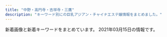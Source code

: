 ```yaml
---
title: "中野・高円寺・吉祥寺・三鷹"
description: "キーワード別にの巨乳アジアン・チャイナエステ嬢情報をまとめました。"
---
```


新着画像と新着キーワードをまとめています。
2021年03月15日の情報です。

<DmmAffiliateIns />
<KeywordTable
  shops={
    [
    {
        "keywords": {
            "\u4e73": 1
        },
        "station": "JR\u4e2d\u91ce\u99c5\u5357\u53e3",
        "img_links": [
            "http://www.come0.work/uploads/201102/1-201102105649605.jpg",
            "http://www.come0.work/templets/default/picture/stal.png",
            "http://www.come0.work/{dede:global.cfg_templets_skin/}/picture/cg02.jpg",
            "http://www.come0.work/templets/default/picture/top01.png",
            "http://www.come0.work/{dede:global.cfg_templets_skin/}/picture/cg01.jpg",
            "http://www.come0.work/templets/default/picture/tit3.jpg",
            "http://www.come0.work/templets/default/picture/footer.png",
            "http://www.come0.work/templets/default/picture/top02.png",
            "http://www.come0.work/templets/default/picture/top03.png",
            "http://www.come0.work/templets/default/picture/tit4.jpg",
            "http://www.come0.work/templets/default/picture/tit5.jpg",
            "http://www.come0.work/uploads/201110/1-201110102F2323.jpg",
            "http://www.come0.work/templets/default/picture/tit2.jpg",
            "http://www.come0.work/uploads/201102/1-201102105636225.jpg",
            "http://www.come0.work/templets/default/picture/tit1.jpg",
            "http://www.come0.work/templets/default/picture/sys1.jpg"
        ],
        "url": "http://www.come0.work/",
        "name": "\u591c\u6765\u9999"
    },
    {
        "url": "http://esthe-taiwanspa.com/",
        "keywords": {},
        "name": "\u53f0\u6e7eSpa",
        "station": "JR\u837b\u7aaa\u99c5\u897f\u53e3",
        "img_links": [
            "http://esthe-taiwanspa.com/img/mizuho03.jpg",
            "http://esthe-taiwanspa.com/img/head_img.png",
            "http://esthe-taiwanspa.com/img/nana2.jpg",
            "http://esthe-taiwanspa.com/img/mami.jpg",
            "http://esthe-taiwanspa.com/img/mask01.jpg",
            "http://esthe-taiwanspa.com/img/topbg02.jpg",
            "http://esthe-taiwanspa.com/img/anna.png",
            "http://esthe-taiwanspa.com/img/mask03.jpg",
            "http://esthe-taiwanspa.com/img/hina.jpg",
            "http://esthe-taiwanspa.com/img/ami.jpg",
            "http://esthe-taiwanspa.com/img/mask05.jpg",
            "http://esthe-taiwanspa.com/img/corona-4.jpg",
            "http://esthe-taiwanspa.com/img/photo_01.jpg",
            "http://esthe-taiwanspa.com/img/corona-2.jpg",
            "http://esthe-taiwanspa.com/img/reina3.jpg",
            "http://esthe-taiwanspa.com/img/corona-5.jpg",
            "http://esthe-taiwanspa.com/img/emi001.jpg",
            "http://esthe-taiwanspa.com/img/rei02.jpg",
            "http://esthe-taiwanspa.com/img/pagetop.png",
            "http://esthe-taiwanspa.com/img/sara2.jpg",
            "http://esthe-taiwanspa.com/img/mask02.jpg",
            "http://esthe-taiwanspa.com/img/honoka02.jpg",
            "http://esthe-taiwanspa.com/img/yuki.jpg",
            "http://esthe-taiwanspa.com/img/sara002.jpg",
            "http://esthe-taiwanspa.com/img/corona-3.jpg",
            "http://esthe-taiwanspa.com/img/aya001.jpg",
            "http://esthe-taiwanspa.com/img/tel_img.png",
            "http://esthe-taiwanspa.com/img/mask04.jpg"
        ]
    },
    {
        "keywords": {
            "C": 7
        },
        "url": "http://yuyu.est-u.com/",
        "station": "\u4e0a\u4e95\u8349\u99c5\u5357\u53e3",
        "name": "\u3086\u3046\u3086\u3046",
        "img_links": [
            "http://yuyu.est-u.com/images/index_01.jpg",
            "http://yuyu.est-u.com/images/index_02.jpg",
            "http://yuyu.est-u.com/images/s1.jpg",
            "http://yuyu.est-u.com/staff/moe/1.jpg",
            "http://yuyu.est-u.com/images/staff_11a.jpg"
        ]
    },
    {
        "img_links": [
            "https://static.wixstatic.com/media/3f1889_31b52551f2694c2f911b20e71ef2b3b2~mv2_d_2700_1600_s_2.jpg",
            "https://static.wixstatic.com/media/3f1889_8c2e9b0dd6a64ae4baaf64673e8f3f0f~mv2.jpg",
            "https://static.wixstatic.com/media/3f1889_df432e03872140c38add5b2746291971~mv2_d_1280_4830_s_2.png",
            "https://static.wixstatic.com/media/11062b_adfb71c8d3184c0da6217c56e72cfd34f000.jpg",
            "https://static.wixstatic.com/media/3f1889_8e4787061f714a468e91941852cf1eec~mv2_d_1599_4320_s_2.jpg",
            "https://static.wixstatic.com/media/3f1889_42006b8157ef484d90a6ac233fe797a4~mv2_d_2300_3517_s_2.png",
            "https://static.wixstatic.com/media/11062b_8b93d3d5a6584b69893408bb08e64122f000.jpg",
            "https://static.wixstatic.com/media/3f1889_769941b5f63d44329a1797c335d938ee~mv2.png",
            "https://static.wixstatic.com/media/3f1889_734d04c2a52d4e95afc0c103f98beb36~mv2.jpg",
            "https://static.wixstatic.com/media/3f1889_fcd9b2e88eaf4467b0d433f465f82e29~mv2.jpg",
            "https://static.wixstatic.com/media/11062b_2042bb7351284f0f982e4787d37415e6f000.jpg",
            "https://static.wixstatic.com/media/11062b_84f0c9aa252b4b2ab1114febc012eacbf000.jpg",
            "https://static.wixstatic.com/media/3f1889_365a1c01b11e45068c4432b93f9c4bae~mv2.png",
            "https://static.wixstatic.com/media/3f1889_e91341eb203e4243bc92a5de17a173e2~mv2.png",
            "https://static.wixstatic.com/media/3f1889_d5863990d0fb4ec5be54d7f6e68f3d5f~mv2.png",
            "https://static.wixstatic.com/media/3f1889_ab8d2cf7913a412283ba6a9b444d2a6e~mv2.png"
        ],
        "keywords": {},
        "url": "https://www.kagura.tokyo/",
        "station": "JR\u897f\u837b\u7aaa\u99c5\u5357\u53e3",
        "name": "\u3084\u3059\u3089\u304e\u51e6 \u82b1\u697d"
    },
    {
        "img_links": [],
        "keywords": {},
        "station": "JR\u963f\u4f50\u30f6\u8c37\u99c5\u5357\u53e3",
        "url": "http://twocats.jps.mn/",
        "name": "\u4e21\u53ea\u732b\u30fb\u30ea\u30e3\u30f3\u30c1\u30fc\u30e2\u30fc"
    },
    {
        "url": "http://aes-heal.com/",
        "name": "\u91d1\u306e\u6708",
        "img_links": [],
        "station": "\u4e0a\u77f3\u795e\u4e95\u99c5\u5317\u53e3",
        "keywords": {}
    },
    {
        "url": "http://sei-ren.work/",
        "keywords": {},
        "name": "\u6e05\u604b \uff5e\u305b\u3044\u308c\u3093\uff5e",
        "img_links": [
            "http://sei-ren.work/images/b2.jpg",
            "http://sei-ren.work/images/b3.jpg",
            "http://sei-ren.work/sp/menu/top.jpg",
            "http://sei-ren.work/sp/images/e1.jpg",
            "http://sei-ren.work/sp/images/newsb.png",
            "http://sei-ren.work/sp/images/int1.jpg",
            "http://sei-ren.work/sp/images/news.jpg",
            "http://sei-ren.work/sp/images/sys4.png",
            "http://sei-ren.work/sp/images/sys1.jpg",
            "http://sei-ren.work/sp/images/staff_t.jpg",
            "http://sei-ren.work/sp/images/sys3.jpg",
            "http://sei-ren.work/sp/menu/interior.jpg",
            "http://sei-ren.work/sp/images/sisu1.png",
            "http://sei-ren.work/sp/images/sisu_t.jpg",
            "http://sei-ren.work/sp/images/tel.jpg",
            "http://sei-ren.work/images/staff_t.jpg",
            "http://sei-ren.work/images/interior_t.jpg",
            "http://sei-ren.work/sp/menu/staff.jpg",
            "http://sei-ren.work/images/rec.jpg",
            "http://sei-ren.work/sp/images/footer.png",
            "http://sei-ren.work/images/sys1.jpg",
            "http://sei-ren.work/staff/riri.jpg",
            "http://sei-ren.work/images/sys3.jpg",
            "http://sei-ren.work/sp/staff/sizuka.jpg",
            "http://sei-ren.work/sp/images/e5.jpg",
            "http://sei-ren.work/sp/images/head.jpg",
            "http://sei-ren.work/sp/images/rec.jpg",
            "http://sei-ren.work/sp/images/sys2.jpg",
            "http://sei-ren.work/sp/images/s4.jpg",
            "http://sei-ren.work/images/b1.jpg",
            "http://sei-ren.work/images/sys4.jpg",
            "http://sei-ren.work/sp/menu/sisu.jpg",
            "http://sei-ren.work/sp/images/int2.png",
            "http://sei-ren.work/img/moe1.png",
            "http://sei-ren.work/sp/img/haru1.png",
            "http://sei-ren.work/images/tg.jpg",
            "http://sei-ren.work/img/haru1.png",
            "http://sei-ren.work/images/sys2.jpg",
            "http://sei-ren.work/images/int2.jpg",
            "http://sei-ren.work/sp/images/s3.jpg",
            "http://sei-ren.work/sp/img/sizuka1.png",
            "http://sei-ren.work/sp/images/e6.jpg",
            "http://sei-ren.work/images/news.jpg",
            "http://sei-ren.work/sp/images/s2.jpg",
            "http://sei-ren.work/img/sizuka1.png",
            "http://sei-ren.work/sp/img/moe1.png",
            "http://sei-ren.work/staff/moe.jpg",
            "http://sei-ren.work/staff/sizuka.jpg",
            "http://sei-ren.work/images/head.jpg",
            "http://sei-ren.work/sp/images/e4.jpg",
            "http://sei-ren.work/images/sm.jpg",
            "http://sei-ren.work/sp/images/e3.jpg",
            "http://sei-ren.work/images/int1.jpg",
            "http://sei-ren.work/sp/img/riri1.png",
            "http://sei-ren.work/sp/staff/haru.jpg",
            "http://sei-ren.work/sp/staff/riri.jpg",
            "http://sei-ren.work/sp/images/ac1.jpg",
            "http://sei-ren.work/sp/images/interior_t.jpg",
            "http://sei-ren.work/img/riri1.png",
            "http://sei-ren.work/sp/images/e2.jpg",
            "http://sei-ren.work/sp/images/topgirl.jpg",
            "http://sei-ren.work/staff/haru.jpg",
            "http://sei-ren.work/sp/staff/moe.jpg"
        ],
        "station": "JR\u897f\u837b\u7aaa\u99c5\u5317\u53e3"
    },
    {
        "url": "http://ms-heal.com/",
        "keywords": {},
        "img_links": [
            "http://ms-heal.com/images/06.jpg",
            "http://ms-heal.com/images/tel.png",
            "http://ms-heal.com/images/117.jpg",
            "http://ms-heal.com/images/07.jpg",
            "http://ms-heal.com/images/13.jpg",
            "http://ms-heal.com/images/04.jpg",
            "http://ms-heal.com/images/082.jpg",
            "http://ms-heal.com/images/14.jpg",
            "http://ms-heal.com/images/053.jpg",
            "http://ms-heal.com/images/12.jpg",
            "http://ms-heal.com/images/03.jpg",
            "http://ms-heal.com/images/01.jpg",
            "http://ms-heal.com/images/08.jpg",
            "http://ms-heal.com/images/new1.jpg",
            "http://ms-heal.com/images/15.jpg",
            "http://ms-heal.com/images/n1.jpg",
            "http://ms-heal.com/images/052.jpg",
            "http://ms-heal.com/images/09.jpg",
            "http://ms-heal.com/images/116.jpg",
            "http://ms-heal.com/images/05.jpg",
            "http://ms-heal.com/images/top1.jpg",
            "http://ms-heal.com/images/m1.jpg",
            "http://ms-heal.com/images/02.jpg",
            "http://ms-heal.com/images/n3.jpg",
            "http://ms-heal.com/images/s_cast.png",
            "http://ms-heal.com/images/083.jpg",
            "http://ms-heal.com/images/11.jpg",
            "http://ms-heal.com/images/tiao.jpg",
            "http://ms-heal.com/images/girl.jpg",
            "http://ms-heal.com/images/131.jpg"
        ],
        "station": "JR\u9ad8\u5186\u5bfa\u99c5\u5357\u53e3",
        "name": "\u9b54\u732b"
    },
    {
        "keywords": {
            "85": 4,
            "86": 1,
            "D": 5,
            "C": 1,
            "84": 1
        },
        "img_links": [
            "http://lovelyheart.iest.jp/images/home/index_09.png",
            "http://lovelyheart.iest.jp/images/home/index_12.png",
            "http://lovelyheart.iest.jp/images/home/index_15.png",
            "http://lovelyheart.iest.jp/images/headerParts01.png",
            "http://lovelyheart.iest.jp/images/home/index_d.png",
            "http://lovelyheart.iest.jp/images/staff/staff_07d.jpg",
            "http://lovelyheart.iest.jp/images/top_flash_01.jpg",
            "http://lovelyheart.iest.jp/images/home/index_14.png",
            "http://lovelyheart.iest.jp/images/home/index_13.png",
            "http://lovelyheart.iest.jp/images/top/top_03.jpg",
            "http://lovelyheart.iest.jp/images/home/index_f.png",
            "http://lovelyheart.iest.jp/images/home/index_01.png",
            "http://lovelyheart.iest.jp/images/home/index_tel.png",
            "http://lovelyheart.iest.jp/images/top/top_01.jpg",
            "http://lovelyheart.iest.jp/images/home/index_11.png",
            "http://lovelyheart.iest.jp/images/staff/staff_01d.jpg",
            "http://lovelyheart.iest.jp/images/staff/staff_01.png",
            "http://lovelyheart.iest.jp/images/home/index_g.png",
            "http://lovelyheart.iest.jp/images/home/index_05.png",
            "http://lovelyheart.iest.jp/images/page_top.png",
            "http://lovelyheart.iest.jp/images/top_02.png",
            "http://lovelyheart.iest.jp/images/home/index_a.png",
            "http://lovelyheart.iest.jp/images/staff/staff_03d.jpg",
            "http://lovelyheart.iest.jp/images/top_04.png",
            "http://lovelyheart.iest.jp/images/staff/staff_010d.jpg",
            "http://lovelyheart.iest.jp/images/home/campaign_02.jpg",
            "http://lovelyheart.iest.jp/images/home/index_10.png",
            "http://lovelyheart.iest.jp/images/staff/staff_03.png",
            "http://lovelyheart.iest.jp/images/home/campaign_01.jpg",
            "http://lovelyheart.iest.jp/images/home/index_06.png",
            "http://lovelyheart.iest.jp/images/top/top_08.png",
            "http://lovelyheart.iest.jp/images/top_01.png",
            "http://lovelyheart.iest.jp/images/staff/staff_09d.jpg",
            "http://lovelyheart.iest.jp/images/home/index_17.png",
            "http://lovelyheart.iest.jp/images/staff/staff_05d.jpg",
            "http://lovelyheart.iest.jp/images/staff/staff_02d.jpg",
            "http://lovelyheart.iest.jp/images/top/top_05.jpg",
            "http://lovelyheart.iest.jp/images/home/top.jpg",
            "http://lovelyheart.iest.jp/images/home/index_19.png",
            "http://lovelyheart.iest.jp/images/staff/staff_04d.jpg",
            "http://lovelyheart.iest.jp/images/home/index_07.png",
            "http://lovelyheart.iest.jp/images/top/top_04.jpg",
            "http://lovelyheart.iest.jp/images/top/top_02.jpg",
            "http://lovelyheart.iest.jp/images/top/top_06.jpg",
            "http://lovelyheart.iest.jp/images/top_flash_02.jpg"
        ],
        "station": "\u6b66\u8535\u95a2\u99c5\u5317\u53e3",
        "url": "http://lovelyheart.iest.jp/",
        "name": "\u30e9\u30d6\u30ea\u30cf\u30fc\u30c8"
    },
    {
        "img_links": [
            "http://suityuka.info/img/miho1.jpg",
            "http://suityuka.info/images/m02.jpg",
            "http://www.suityuka.info/i/images/yuri1.jpg",
            "http://suityuka.info/images/m03.jpg",
            "http://suityuka.info/img/mihoi1.jpg",
            "http://www.suityuka.info/img/miki1.jpg",
            "http://suityuka.info/i/gals/rumi1.jpg",
            "http://www.suityuka.info/images/m02.jpg",
            "http://suityuka.info/images/m04.jpg",
            "http://suityuka.info/i/gals/miho1.jpg",
            "http://suityuka.info/i/gals/yuri1.jpg",
            "http://suityuka.info/i/gals/miki1.jpg",
            "http://suityuka.info/i/images/yuri1.jpg",
            "http://www.suityuka.info/images/m04.jpg",
            "http://www.suityuka.info/img/miho1.jpg",
            "http://suityuka.info/img/miki1.jpg",
            "http://suityuka.info/img/yuri1.jpg",
            "http://www.suityuka.info/img/yuri1.jpg",
            "http://www.suityuka.info/images/m03.jpg",
            "http://suityuka.info/img/rumi1.jpg"
        ],
        "name": "\u6c34\u4e2d\u82b1",
        "url": "http://suityuka.info/",
        "keywords": {
            "88": 6,
            "85": 2,
            "89": 6
        },
        "station": "\u4e2d\u91ce\u5742\u4e0a\u99c5A1\u53e3"
    },
    {
        "name": "\u9999\u604b",
        "keywords": {},
        "station": "\u65b9\u5357\u753a\u99c52\u756a\u51fa\u53e3",
        "img_links": [],
        "url": "https://xyz-relax.com/"
    },
    {
        "img_links": [
            "http://www.aroma-rosa.info/files/005.jpg",
            "http://www.aroma-rosa.info/files/015.jpg",
            "http://www.aroma-rosa.info/files/016-03.jpg",
            "http://www.aroma-rosa.info/images/m1.jpg",
            "http://www.aroma-rosa.info/images/m2.jpg",
            "http://www.aroma-rosa.info/images/m3.jpg",
            "http://www.aroma-rosa.info/files/014.jpg",
            "http://www.aroma-rosa.info/files/008-02.jpg",
            "http://www.aroma-rosa.info/images/tel2.png",
            "http://www.aroma-rosa.info/images/rsubt5.png",
            "http://www.aroma-rosa.info/files/006-02.jpg",
            "http://www.aroma-rosa.info/images/b-tel.png",
            "http://www.aroma-rosa.info/files/015-02.jpg",
            "http://www.aroma-rosa.info/files/006.jpg",
            "http://www.aroma-rosa.info/files/005-02.jpg",
            "http://www.aroma-rosa.info/images/b-online.png",
            "http://www.aroma-rosa.info/files/003-02.jpg",
            "http://www.aroma-rosa.info/files/013.jpg",
            "http://www.aroma-rosa.info/files/013-02.jpg",
            "http://www.aroma-rosa.info/images/m4.jpg",
            "http://www.aroma-rosa.info/images/m6.jpg",
            "http://www.aroma-rosa.info/files/008.jpg",
            "http://www.aroma-rosa.info/images/rsubt7.png",
            "http://www.aroma-rosa.info/files/002.jpg",
            "http://www.aroma-rosa.info/images/slider-img001.jpg",
            "http://www.aroma-rosa.info/images/slider-img002.jpg",
            "http://www.aroma-rosa.info/files/004-02.jpg",
            "http://www.aroma-rosa.info/files/014-03.jpg",
            "http://www.aroma-rosa.info/files/006-03.jpg",
            "http://www.aroma-rosa.info/files/003.jpg",
            "http://www.aroma-rosa.info/files/002-02.jpg",
            "http://www.aroma-rosa.info/images/rsubt6.png",
            "http://www.aroma-rosa.info/files/008-03.jpg",
            "http://www.aroma-rosa.info/files/002-03.jpg",
            "http://www.aroma-rosa.info/images/rsubt2.png",
            "http://www.aroma-rosa.info/images/rsubt3.png",
            "http://www.aroma-rosa.info/images/rsubt1.png",
            "http://www.aroma-rosa.info/files/003-03.jpg",
            "http://www.aroma-rosa.info/files/016.jpg",
            "http://www.aroma-rosa.info/files/014-02.jpg",
            "http://www.aroma-rosa.info/files/004.jpg",
            "http://www.aroma-rosa.info/files/016-02.jpg",
            "http://www.aroma-rosa.info/images/rsubt4.png",
            "http://www.aroma-rosa.info/files/004-03.jpg",
            "http://www.aroma-rosa.info/files/013-03.jpg",
            "http://www.aroma-rosa.info/files/005-03.jpg",
            "http://www.aroma-rosa.info/files/015-03.jpg"
        ],
        "keywords": {
            "C": 24,
            "D": 56,
            "87": 32,
            "88": 8,
            "86": 8,
            "84": 8,
            "85": 24
        },
        "url": "http://www.aroma-rosa.info/",
        "name": "\u30ed\u30fc\u30b6",
        "station": "JR\u837b\u7aaa\u99c5\u897f\u53e3"
    },
    {
        "station": "JR\u897f\u837b\u7aaa\u99c5\u5317\u53e3",
        "name": "Love Honey \uff5e\u30e9\u30d6\u30fb\u30cf\u30cb\u30fc\uff5e",
        "keywords": {},
        "url": "http://lh.estx.net/",
        "img_links": [
            "http://lh.estx.net/staff/3.jpg",
            "http://lh.estx.net/images/index_02.png",
            "http://lh.estx.net/images/index_19.png",
            "http://lh.estx.net/images/index_10.png",
            "http://lh.estx.net/images/index_09.png",
            "http://lh.estx.net/images/index_04.png",
            "http://lh.estx.net/images/index_16.png",
            "http://lh.estx.net/images/index2_10.png",
            "http://lh.estx.net/images/index_11.png",
            "http://lh.estx.net/staff/1.jpg",
            "http://lh.estx.net/images/staff_11.png",
            "http://lh.estx.net/images/index_15.png",
            "http://lh.estx.net/images/index_05.png",
            "http://lh.estx.net/images/index_13.png",
            "http://lh.estx.net/staff/2.jpg",
            "http://lh.estx.net/images/index_07.png",
            "http://lh.estx.net/images/index_08.png",
            "http://lh.estx.net/staff/4.jpg",
            "http://lh.estx.net/images/index_06.png",
            "http://lh.estx.net/images/index_17.png"
        ]
    },
    {
        "name": "\u30ec\u30a4\u30f3\u30dc\u30fc",
        "img_links": [
            "http://rainbow.esnavi.work/mimi.jpg",
            "http://rainbow.esnavi.work/2020033010050818.jpg",
            "http://rainbow.esnavi.work/sp_nav02.png",
            "http://rainbow.esnavi.work/tit_staff03.png",
            "http://rainbow.esnavi.work/sp_nav03.png",
            "http://rainbow.esnavi.work/2020033010050746.jpg",
            "http://rainbow.esnavi.work/2020022105445070.jpg",
            "http://rainbow.esnavi.work/sp_top.jpg",
            "http://rainbow.esnavi.work/2020022105435581.jpg",
            "http://rainbow.esnavi.work/sp_nav01.png",
            "http://rainbow.esnavi.work/kanban.jpg"
        ],
        "keywords": {
            "E": 4,
            "C": 13,
            "84": 1,
            "88": 4,
            "D": 15,
            "86": 15
        },
        "url": "http://rainbow.esnavi.work/",
        "station": "JR\u837b\u7aaa\u99c5\u897f\u53e3"
    },
    {
        "station": "JR\u837b\u7aaa\u99c5\u5357\u53e3",
        "keywords": {},
        "img_links": [
            "http://www.smamu.net/felax/view_event/photo/news1590361658.jpg",
            "http://www.smamu.net/felax/pc_schedule/photo/1615357216-2.jpg",
            "http://www.smamu.net/felax/news/photo/news1615357216.jpg",
            "http://www.smamu.net/felax/pc_schedule/photo/1565404613-1.jpg",
            "http://www.smamu.net/felax/pc_schedule/photo/1576040135-2.jpg",
            "http://www.smamu.net/felax/pc_schedule/photo/1598447425-2.jpg",
            "http://www.smamu.net/felax/pc_schedule/photo/1592795981-1.jpg",
            "http://www.smamu.net/felax/pc_schedule/photo/1576040135-1.jpg",
            "http://www.smamu.net/felax/view_event/photo/news1569287483.jpg",
            "http://www.smamu.net/felax/pc_schedule/photo/1565404403-1.jpg",
            "http://www.smamu.net/felax/pc_schedule/photo/1570586365-1.jpg",
            "http://www.smamu.net/felax/pc_schedule/photo/1595914855-2.jpg",
            "http://www.smamu.net/felax/pc_schedule/photo/1565404403-2.jpg",
            "http://www.smamu.net/felax/pc_schedule/photo/1603447790-1.jpg",
            "http://www.smamu.net/felax/pc_schedule/photo/1590574344-1.jpg",
            "http://www.smamu.net/felax/pc_schedule/photo/1511335107-1.jpg",
            "http://www.smamu.net/felax/pc_schedule/photo/m_noimage.jpg",
            "http://www.smamu.net/felax/pc_schedule/photo/1592795981-2.jpg",
            "http://www.smamu.net/felax/view_obj/bn_top_mobile.png",
            "http://www.smamu.net/felax/pc_schedule/photo/1566885846-1.jpg",
            "http://www.smamu.net/felax/pc_schedule/photo/1574742324-1.jpg",
            "http://www.smamu.net/felax/pc_schedule/photo/1595914855-1.jpg",
            "http://www.smamu.net/felax/pc_schedule/photo/1603447790-2.jpg",
            "http://www.smamu.net/felax/pc_schedule/photo/1598447425-1.jpg",
            "http://www.smamu.net/felax/pc_schedule/photo/1511422738-1.jpg",
            "http://www.smamu.net/felax/pc_schedule/photo/1590574344-2.jpg",
            "http://www.smamu.net/felax/view_event/photo/news1555811745.jpg",
            "http://www.smamu.net/felax/pc_schedule/photo/1568375660-1.jpg",
            "http://www.smamu.net/felax/pc_schedule/photo/1615357216-1.jpg",
            "http://www.smamu.net/felax/pc_schedule/photo/1517453567-1.jpg",
            "http://www.smamu.net/felax/view_event/photo/news1563170981.jpg"
        ],
        "url": "http://www.smamu.net/felax/",
        "name": "FELAX\uff5e\u30d5\u30a3\u30e9\u30c3\u30af\u30b9\uff5e"
    },
    {
        "img_links": [
            "http://www.es-selene.link/images/koko_200x40.png",
            "http://www.es-selene.link/images/line.png",
            "http://www.es-selene.link/sp/img/ena1.jpg",
            "http://www.es-selene.link/sp/images/tel.jpg",
            "http://www.es-selene.link/sp/images/ac2.jpg",
            "http://www.es-selene.link/sp/images/top.jpg",
            "http://www.es-selene.link/sp/images/int2.jpg",
            "http://www.es-selene.link/sp/images/rec1.jpg",
            "http://www.es-selene.link/sp/img/yuki1.jpg",
            "http://www.es-selene.link/sp/menu/staff.jpg",
            "http://www.es-selene.link/img/aris1.jpg",
            "http://www.es-selene.link/sp/images/sys4.jpg",
            "http://www.es-selene.link/sp/images/sys5.jpg",
            "http://www.es-selene.link/sp/images/time.jpg",
            "http://www.es-selene.link/sp/staff/sora.jpg",
            "http://www.es-selene.link/img/yui1.jpg",
            "http://www.es-selene.link/images/int1.png",
            "http://www.es-selene.link/sp/staff/yuki.jpg",
            "http://www.es-selene.link/img/sora1.jpg",
            "http://www.es-selene.link/sp/img/sora1.jpg",
            "http://www.es-selene.link/sp/menu/top.jpg",
            "http://www.es-selene.link/sp/img/aris1.jpg",
            "http://www.es-selene.link/sp/images/news_t.jpg",
            "http://www.es-selene.link/img/yuki1.jpg",
            "http://www.es-selene.link/sp/img/yui1.jpg",
            "http://www.es-selene.link/sp/images/int1.jpg",
            "http://www.es-selene.link/staff/ena.jpg",
            "http://www.es-selene.link/staff/miki.jpg",
            "http://www.es-selene.link/images/staff_t.png",
            "http://www.es-selene.link/images/news.jpg",
            "http://www.es-selene.link/sp/images/newsb.jpg",
            "http://www.es-selene.link/images/ac2.png",
            "http://www.es-selene.link/images/head.jpg",
            "http://www.es-selene.link/img/miki1.jpg",
            "http://www.es-selene.link/images/mobile.jpg",
            "http://www.es-selene.link/images/sys2.png",
            "http://www.es-selene.link/sp/images/sys1.jpg",
            "http://www.es-selene.link/images/int2.png",
            "http://www.es-selene.link/sp/staff/yui.jpg",
            "http://www.es-selene.link/images/interior_t.png",
            "http://www.es-selene.link/staff/sora.jpg",
            "http://www.es-selene.link/images/sys1.png",
            "http://www.es-selene.link/sp/images/rec2.jpg",
            "http://www.es-selene.link/sp/menu/interior.jpg",
            "http://www.es-selene.link/sp/img/miki1.jpg",
            "http://www.es-selene.link/images/ac1.png",
            "http://www.es-selene.link/sp/images/head.jpg",
            "http://www.es-selene.link/staff/yui.jpg",
            "http://www.es-selene.link/staff/yuki.jpg",
            "http://www.es-selene.link/sp/images/footer.jpg",
            "http://www.es-selene.link/sp/staff/miki.jpg",
            "http://www.es-selene.link/staff/aris.jpg",
            "http://www.es-selene.link/sp/staff/aris.jpg",
            "http://www.es-selene.link/sp/images/pc.jpg",
            "http://www.es-selene.link/sp/images/ac1.jpg",
            "http://www.es-selene.link/sp/images/ameba.jpg",
            "http://www.es-selene.link/img/ena1.jpg",
            "http://www.es-selene.link/sp/images/interior_t.jpg",
            "http://www.es-selene.link/sp/images/sys3.jpg",
            "http://www.es-selene.link/sp/images/staff_t.jpg",
            "http://www.es-selene.link/sp/images/sys2.jpg",
            "http://www.es-selene.link/sp/images/sisu_t.jpg",
            "http://www.es-selene.link/sp/staff/ena.jpg",
            "http://www.es-selene.link/images/sm.jpg"
        ],
        "url": "http://www.es-selene.link/",
        "station": "JR\u6771\u4e2d\u91ce\u99c5\u6771\u53e3",
        "keywords": {},
        "name": "Selene*\u30bb\u30ec\u30fc\u30cd"
    },
    {
        "img_links": [
            "http://www.relaxation-hana.xyz/files/005-02.jpg",
            "http://www.relaxation-hana.xyz/images/index_sm.png",
            "http://www.relaxation-hana.xyz/files/008-03.jpg",
            "http://www.relaxation-hana.xyz/files/007-03.jpg",
            "http://www.relaxation-hana.xyz/files/006.jpg",
            "http://www.relaxation-hana.xyz/files/008.jpg",
            "http://www.relaxation-hana.xyz/files/004-03.jpg",
            "http://www.relaxation-hana.xyz/files/005-03.jpg",
            "http://www.relaxation-hana.xyz/images/icon_staff.png",
            "http://www.relaxation-hana.xyz/files/001-02.jpg",
            "http://www.relaxation-hana.xyz/files/004.jpg",
            "http://www.relaxation-hana.xyz/files/006-03.jpg",
            "http://www.relaxation-hana.xyz/images/btn2.png",
            "http://www.relaxation-hana.xyz/files/007.jpg",
            "http://www.relaxation-hana.xyz/files/006-02.jpg",
            "http://www.relaxation-hana.xyz/files/008-02.jpg",
            "http://www.relaxation-hana.xyz/files/001.jpg",
            "http://www.relaxation-hana.xyz/files/007-02.jpg",
            "http://www.relaxation-hana.xyz/images/mainImg_sub.jpg",
            "http://www.relaxation-hana.xyz/files/001-03.jpg",
            "http://www.relaxation-hana.xyz/images/icon_tel.png",
            "http://www.relaxation-hana.xyz/images/icon_info.png",
            "http://www.relaxation-hana.xyz/files/005.jpg",
            "http://www.relaxation-hana.xyz/images/icon_top.png",
            "http://www.relaxation-hana.xyz/files/004-02.jpg"
        ],
        "station": "\u6771\u9ad8\u5186\u5bfa\u99c5",
        "keywords": {
            "85": 8,
            "86": 8,
            "87": 8,
            "D": 12,
            "C": 12
        },
        "url": "http://www.relaxation-hana.xyz/",
        "name": "\u30ea\u30e9\u30af\u30bc\u30fc\u30b7\u30e7\u30f3\u83ef"
    },
    {
        "keywords": {
            "D": 30,
            "F": 2,
            "C": 8,
            "86": 16,
            "87": 24
        },
        "url": "http://www.yumenoie.aromanv.com/",
        "img_links": [
            "http://www.yumenoie.aromanv.com/files/005.jpg",
            "http://www.yumenoie.aromanv.com/files/020-02.jpg",
            "http://www.yumenoie.aromanv.com/files/015.jpg",
            "http://www.yumenoie.aromanv.com/files/021.jpg",
            "http://www.yumenoie.aromanv.com/files/013-02.jpg",
            "http://www.yumenoie.aromanv.com/files/003-02.jpg",
            "http://www.yumenoie.aromanv.com/files/015-02.jpg",
            "http://www.yumenoie.aromanv.com/images/m-top-right04.jpg",
            "http://www.yumenoie.aromanv.com/images/top-left01.jpg",
            "http://www.yumenoie.aromanv.com/images/m-top-right01.jpg",
            "http://www.yumenoie.aromanv.com/images/m-head.jpg",
            "http://www.yumenoie.aromanv.com/files/007-02.jpg",
            "http://www.yumenoie.aromanv.com/files/020.jpg",
            "http://www.yumenoie.aromanv.com/files/004.jpg",
            "http://www.yumenoie.aromanv.com/files/010-02.jpg",
            "http://www.yumenoie.aromanv.com/images/call.png",
            "http://www.yumenoie.aromanv.com/images/m-top-right03.jpg",
            "http://www.yumenoie.aromanv.com/files/017-02.jpg",
            "http://www.yumenoie.aromanv.com/files/003.jpg",
            "http://www.yumenoie.aromanv.com/files/005-02.jpg",
            "http://www.yumenoie.aromanv.com/photo_news/upimg/402235fb7410b2aa2b_0.jpg",
            "http://www.yumenoie.aromanv.com/files/001-02.jpg",
            "http://www.yumenoie.aromanv.com/files/001.jpg",
            "http://www.yumenoie.aromanv.com/images/m-top02.jpg",
            "http://www.yumenoie.aromanv.com/files/021-02.jpg",
            "http://www.yumenoie.aromanv.com/files/011-02.jpg",
            "http://www.yumenoie.aromanv.com/files/012-02.jpg",
            "http://www.yumenoie.aromanv.com/files/017.jpg",
            "http://www.yumenoie.aromanv.com/photo_news/upimg/2306160408316d7528_0.jpg",
            "http://www.yumenoie.aromanv.com/files/009-02.jpg",
            "http://www.yumenoie.aromanv.com/photo_news/upimg/94881604b1c6bc3848_0.jpg",
            "http://www.yumenoie.aromanv.com/photo_news/upimg/473076013a2f5de951_0.jpg",
            "http://www.yumenoie.aromanv.com/images/m-top-right02.jpg",
            "http://www.yumenoie.aromanv.com/files/002-02.jpg",
            "http://www.yumenoie.aromanv.com/files/004-02.jpg",
            "http://www.yumenoie.aromanv.com/files/013.jpg",
            "http://www.yumenoie.aromanv.com/images/m-yejiao.jpg",
            "http://www.yumenoie.aromanv.com/files/006.jpg",
            "http://www.yumenoie.aromanv.com/files/014-02.jpg",
            "http://www.yumenoie.aromanv.com/files/010.jpg",
            "http://www.yumenoie.aromanv.com/files/014.jpg",
            "http://www.yumenoie.aromanv.com/files/012.jpg",
            "http://www.yumenoie.aromanv.com/files/002.jpg",
            "http://www.yumenoie.aromanv.com/photo_news/upimg/50542603347d614cd1_0.jpg",
            "http://www.yumenoie.aromanv.com/files/006-02.jpg",
            "http://www.yumenoie.aromanv.com/photo_news/upimg/765155fc710510dd3a_0.jpg",
            "http://www.yumenoie.aromanv.com/images/m-left.jpg",
            "http://www.yumenoie.aromanv.com/files/016-02.jpg",
            "http://www.yumenoie.aromanv.com/files/022.jpg",
            "http://www.yumenoie.aromanv.com/files/019-02.jpg",
            "http://www.yumenoie.aromanv.com/files/018.jpg",
            "http://www.yumenoie.aromanv.com/files/009.jpg",
            "http://www.yumenoie.aromanv.com/files/018-02.jpg",
            "http://www.yumenoie.aromanv.com/files/022-02.jpg",
            "http://www.yumenoie.aromanv.com/files/007.jpg",
            "http://www.yumenoie.aromanv.com/images/m-right.jpg",
            "http://www.yumenoie.aromanv.com/files/011.jpg",
            "http://www.yumenoie.aromanv.com/files/016.jpg",
            "http://www.yumenoie.aromanv.com/files/019.jpg"
        ],
        "name": "\u5922\u306e\u5bb6",
        "station": "\u4e0a\u77f3\u795e\u4e95\u99c5\u5357\u53e3"
    },
    {
        "station": "JR\u9ad8\u5186\u5bfa\u99c5\u5317\u53e3",
        "img_links": [
            "http://www.kango.esturl.com/images/pick.jpg",
            "http://www.kango.esturl.com/files/004.jpg",
            "http://www.kango.esturl.com/images/staff_s.png",
            "http://www.kango.esturl.com/files/003-02.jpg",
            "http://www.kango.esturl.com/files/004-02.jpg",
            "http://www.kango.esturl.com/files/001-02.jpg",
            "http://www.kango.esturl.com/files/003.jpg",
            "http://www.kango.esturl.com/images/top.png",
            "http://www.kango.esturl.com/files/002-02.jpg",
            "http://www.kango.esturl.com/images/link_s .png",
            "http://www.kango.esturl.com/files/001.jpg",
            "http://www.kango.esturl.com/images/ser.jpg",
            "http://www.kango.esturl.com/images/news.jpg",
            "http://www.kango.esturl.com/files/002.jpg"
        ],
        "name": "\u770b\u8b77\u7f8e\u5c11\u5973",
        "url": "http://www.kango.esturl.com/",
        "keywords": {
            "87": 4,
            "86": 4,
            "D": 8
        }
    },
    {
        "station": "JR\u4e2d\u91ce\u99c5\u5317\u53e3",
        "url": "https://yu-rinpa.tokyo/",
        "name": "\u30e6\u30a6\u30a2\u30f3\u30c9\u30df\u30fc",
        "keywords": {
            "D": 17,
            "C": 4
        },
        "img_links": [
            "https://yu-rinpa.tokyo/wp-content/themes/este/img/top-img02.png",
            "https://yu-rinpa.tokyo/wp-content/themes/este/img/top-img03.png",
            "https://yu-rinpa.tokyo/wp-content/uploads/2019/06/1sahioaja.jpg",
            "https://yu-rinpa.tokyo/wp-content/themes/este/img/2.jpg",
            "https://yu-rinpa.tokyo/wp-content/themes/este/img/tel01.png",
            "https://yu-rinpa.tokyo/wp-content/themes/este/img/3.jpg",
            "https://yu-rinpa.tokyo/wp-content/themes/este/img/top-img01.png",
            "https://yu-rinpa.tokyo/wp-content/themes/este/img/top-img04.png",
            "https://yu-rinpa.tokyo/wp-content/themes/este/img/4.jpg",
            "https://yu-rinpa.tokyo/wp-content/themes/este/img/1.jpg",
            "https://yu-rinpa.tokyo/wp-content/uploads/2019/06/1sahuishjasa.jpg",
            "https://yu-rinpa.tokyo/wp-content/themes/este/img/tel.png",
            "https://yu-rinpa.tokyo/wp-content/uploads/2019/06/3shiaosja.jpg",
            "https://yu-rinpa.tokyo/wp-content/uploads/2018/12/warestd78.jpg",
            "https://yu-rinpa.tokyo/wp-content/uploads/2018/12/4388fd7381a30d84934c3516c70a269a.jpg",
            "https://yu-rinpa.tokyo/wp-content/uploads/2019/06/1saihoaujaa.jpg"
        ]
    },
    {
        "name": "\u6843\u306e\u5fc3",
        "img_links": [
            "http://www.es-koi.link/images/interior_t.jpg",
            "http://www.es-koi.link/img/aoi1.jpg",
            "http://www.es-koi.link/images/sys2.jpg",
            "http://www.es-koi.link/images/head.jpg",
            "http://www.es-koi.link/images/5.jpg",
            "http://www.es-koi.link/img/sayuri1.jpg",
            "http://www.es-koi.link/images/int1.jpg",
            "http://www.es-koi.link/images/sys1.jpg",
            "http://www.es-koi.link/img/yuyu1.jpg",
            "http://www.es-koi.link/images/info.jpg",
            "http://www.es-koi.link/img/nana1.jpg",
            "http://www.es-koi.link/images/tel.jpg",
            "http://www.es-koi.link/images/7.jpg",
            "http://www.es-koi.link/images/2.jpg",
            "http://www.es-koi.link/images/ais.jpg",
            "http://www.es-koi.link/images/6.jpg",
            "http://www.es-koi.link/images/3.jpg",
            "http://www.es-koi.link/img/raki1.jpg",
            "http://www.es-koi.link/images/line.png",
            "http://www.es-koi.link/images/8.jpg",
            "http://www.es-koi.link/img/mimi1.jpg",
            "http://www.es-koi.link/images/news.jpg",
            "http://www.es-koi.link/images/int2.jpg",
            "http://www.es-koi.link/images/staff_t.jpg",
            "http://www.es-koi.link/images/mobile.jpg"
        ],
        "url": "http://www.es-koi.link/",
        "station": "JR\u897f\u837b\u7aaa\u99c5\u5357\u53e3",
        "keywords": {}
    },
    {
        "img_links": [],
        "name": "kokoro",
        "keywords": {},
        "url": "http://kokoro.tyo.cm/",
        "station": "JR\u837b\u7aaa\u99c5\u5357\u53e3"
    },
    {
        "keywords": {
            "85": 13,
            "86": 32,
            "84": 9,
            "87": 8
        },
        "img_links": [
            "http://es-chocolat.xyz/_src/18133956/botoom1.jpg",
            "http://es-chocolat.xyz/_src/18134213/bottom.png",
            "http://es-chocolat.xyz/_src/22731340/sign.png",
            "http://es-chocolat.xyz/_src/22138562/2_20181127194254098.jpg",
            "http://es-chocolat.xyz/_src/50013770/bottom.png",
            "http://es-chocolat.xyz/_src/33129976/img20190609202615063658.jpg",
            "http://es-chocolat.xyz/_src/18134312/navi_04.png",
            "http://es-chocolat.xyz/_src/33129977/navi_04.png",
            "http://es-chocolat.xyz/_src/18134389/g1.png",
            "http://es-chocolat.xyz/_src/50013877/wechatimg215.jpg",
            "http://es-chocolat.xyz/_src/20562416/navi_04.png",
            "http://es-chocolat.xyz/_src/22138623/navi_04.png",
            "http://es-chocolat.xyz/_src/33130175/img20190609213421023161.png",
            "http://es-chocolat.xyz/_src/33130002/bktotop.png",
            "http://es-chocolat.xyz/_src/49902398/32.pic.jpg",
            "http://es-chocolat.xyz/_src/50013818/sign.png",
            "http://es-chocolat.xyz/_src/18134406/navi_06.png",
            "http://es-chocolat.xyz/_src/22731321/1_20181127194254048.jpg",
            "http://es-chocolat.xyz/_src/33130661/img20190609213421023161.png",
            "http://es-chocolat.xyz/_src/18134042/bktotop.png",
            "http://es-chocolat.xyz/_src/18134408/navi_07.png",
            "http://es-chocolat.xyz/_src/18133970/3_15.png",
            "http://es-chocolat.xyz/_src/20562430/bktolist.png",
            "http://es-chocolat.xyz/_src/44966940/22.png",
            "http://es-chocolat.xyz/_src/18133948/navi_04.png",
            "http://es-chocolat.xyz/_src/22731343/bktotop.png",
            "http://es-chocolat.xyz/_src/18134335/bottom.png",
            "http://es-chocolat.xyz/_src/33627306/bktolist.png",
            "http://es-chocolat.xyz/_src/18133992/22.png",
            "http://es-chocolat.xyz/_src/50013861/stafflist2.png",
            "http://es-chocolat.xyz/_src/22353698/wechatimg226.jpg",
            "http://es-chocolat.xyz/_src/50013791/navi_04.png",
            "http://es-chocolat.xyz/_src/22138713/3_20181127194254125.jpg",
            "http://es-chocolat.xyz/_src/50013814/bottom.png",
            "http://es-chocolat.xyz/_src/33129972/navi_04.png",
            "http://es-chocolat.xyz/_src/18134379/sign.png",
            "http://es-chocolat.xyz/_src/50013753/navi_04.png",
            "http://es-chocolat.xyz/_src/18134133/3_15.png",
            "http://es-chocolat.xyz/_src/18134426/s3_20171130213911574.png",
            "http://es-chocolat.xyz/_src/50013797/stafflist.png",
            "http://es-chocolat.xyz/_src/18134148/bottom.png",
            "http://es-chocolat.xyz/_src/18134163/navi_04.png",
            "http://es-chocolat.xyz/_src/22138560/navi_04.png",
            "http://es-chocolat.xyz/_src/18134217/sign.png",
            "http://es-chocolat.xyz/_src/18133968/navi_04.png",
            "http://es-chocolat.xyz/_src/44966918/navi_04.png",
            "http://es-chocolat.xyz/_src/18134154/22.png",
            "http://es-chocolat.xyz/_src/50013821/bktotop.png",
            "http://es-chocolat.xyz/_src/20562434/4_20181127194254122.jpg",
            "http://es-chocolat.xyz/_src/22138584/bktotop.png",
            "http://es-chocolat.xyz/_src/33130671/img20190609215859327948.jpg",
            "http://es-chocolat.xyz/_src/33130038/navi_04.png",
            "http://es-chocolat.xyz/_src/18134227/6_20181127194254137.jpg",
            "http://es-chocolat.xyz/_src/18134342/bktotop.png",
            "http://es-chocolat.xyz/_src/33130032/navi_04.png",
            "http://es-chocolat.xyz/_src/50013774/sign.png",
            "http://es-chocolat.xyz/_src/49902396/31.jpg",
            "http://es-chocolat.xyz/_src/33627326/sign.png",
            "http://es-chocolat.xyz/_src/50013777/bktotop.png",
            "http://es-chocolat.xyz/_src/18134422/s1_20171130213841322.png",
            "http://es-chocolat.xyz/_src/22731312/1_20181127194254048.jpg",
            "http://es-chocolat.xyz/_src/18134428/s4_20171130213927087.png",
            "http://es-chocolat.xyz/_src/44966915/bktolist.png",
            "http://es-chocolat.xyz/_src/33627299/navi_04.png",
            "http://es-chocolat.xyz/_src/18134402/navi_04.png",
            "http://es-chocolat.xyz/_src/33627570/695c3f0fd79807afc049cea9c67e75e.jpg",
            "http://es-chocolat.xyz/_src/18134087/6_20181127194254137.jpg",
            "http://es-chocolat.xyz/_src/18133986/bottom.png",
            "http://es-chocolat.xyz/_src/18134089/7.jpg",
            "http://es-chocolat.xyz/_src/33130034/3_15.png",
            "http://es-chocolat.xyz/_src/22138620/3_15.png",
            "http://es-chocolat.xyz/_src/18133963/bottom.png",
            "http://es-chocolat.xyz/_src/18134391/g3.png",
            "http://es-chocolat.xyz/_src/18134390/g2.png",
            "http://es-chocolat.xyz/_src/49902393/30.pic.jpg",
            "http://es-chocolat.xyz/_src/50013793/3_15.png",
            "http://es-chocolat.xyz/_src/22731315/3_15.png",
            "http://es-chocolat.xyz/_src/44966913/3_15.png",
            "http://es-chocolat.xyz/_src/33130055/bottom.png",
            "http://es-chocolat.xyz/_src/18133937/img20180424160806536942.png",
            "http://es-chocolat.xyz/_src/18134424/s2_20171130213856051.png",
            "http://es-chocolat.xyz/_src/22731313/navi_04.png",
            "http://es-chocolat.xyz/_src/22138648/bktotop.png",
            "http://es-chocolat.xyz/_src/18134017/navi_04.png",
            "http://es-chocolat.xyz/_src/22138558/bktolist.png",
            "http://es-chocolat.xyz/_src/22731498/1_20181127194254048.jpg",
            "http://es-chocolat.xyz/_src/33129974/3_15.png",
            "http://es-chocolat.xyz/_src/18134198/3_15.png",
            "http://es-chocolat.xyz/_src/22138721/3_20181127194254125.jpg",
            "http://es-chocolat.xyz/_src/44966950/wechatimg32.jpg",
            "http://es-chocolat.xyz/_src/33130001/22.png",
            "http://es-chocolat.xyz/_src/22138733/staffs.png",
            "http://es-chocolat.xyz/_src/18134353/3_15.png",
            "http://es-chocolat.xyz/_src/33627301/3_15.png",
            "http://es-chocolat.xyz/_src/18134220/bktotop.png",
            "http://es-chocolat.xyz/_src/18134196/navi_04.png",
            "http://es-chocolat.xyz/_src/18134381/22.png",
            "http://es-chocolat.xyz/_src/20562453/sign.png",
            "http://es-chocolat.xyz/_src/33129979/bktolist.png",
            "http://es-chocolat.xyz/_src/50013858/stafflist.png",
            "http://es-chocolat.xyz/_src/18134351/navi_04.png",
            "http://es-chocolat.xyz/_src/22731342/22.png",
            "http://es-chocolat.xyz/_src/44966949/stafflist.png",
            "http://es-chocolat.xyz/_src/49902403/34.pic.jpg",
            "http://es-chocolat.xyz/_src/22138645/sign.png",
            "http://es-chocolat.xyz/_src/22731336/bottom.png",
            "http://es-chocolat.xyz/_src/22138625/bktolist.png",
            "http://es-chocolat.xyz/_src/33130059/sign.png",
            "http://es-chocolat.xyz/_src/22138622/3_20181127194254125.jpg",
            "http://es-chocolat.xyz/_src/50013879/wechatimg213.jpg",
            "http://es-chocolat.xyz/_src/18134187/bktotop.png",
            "http://es-chocolat.xyz/_src/28251430/img20181212223846686715.png",
            "http://es-chocolat.xyz/_src/18134341/22.png",
            "http://es-chocolat.xyz/_src/50013798/navi_04.png",
            "http://es-chocolat.xyz/_src/22731555/wechatimg255.jpg",
            "http://es-chocolat.xyz/_src/22138583/22.png",
            "http://es-chocolat.xyz/_src/33130677/img20190609220130143215.jpg",
            "http://es-chocolat.xyz/_src/18134152/sign.png",
            "http://es-chocolat.xyz/_src/22138554/navi_04.png",
            "http://es-chocolat.xyz/_src/22138618/navi_04.png",
            "http://es-chocolat.xyz/_src/18133945/22.png",
            "http://es-chocolat.xyz/_src/44966934/bottom.png",
            "http://es-chocolat.xyz/_src/18134418/navi2_05.png",
            "http://es-chocolat.xyz/_src/18134356/7.jpg",
            "http://es-chocolat.xyz/_src/18133965/bktotop.png",
            "http://es-chocolat.xyz/_src/18134131/navi_04.png",
            "http://es-chocolat.xyz/_src/18134319/bktolist.png",
            "http://es-chocolat.xyz/_src/33626992/stafflist.png",
            "http://es-chocolat.xyz/_src/49902408/36.pic.jpg",
            "http://es-chocolat.xyz/_src/44966917/stafflist.png",
            "http://es-chocolat.xyz/_src/44966938/sign.png",
            "http://es-chocolat.xyz/_src/49902400/33.pic.jpg",
            "http://es-chocolat.xyz/_src/18134359/bktolist.png",
            "http://es-chocolat.xyz/_src/44966911/navi_04.png",
            "http://es-chocolat.xyz/_src/33130036/bktolist.png",
            "http://es-chocolat.xyz/_src/18134357/navi_04.png",
            "http://es-chocolat.xyz/_src/22138577/bottom.png",
            "http://es-chocolat.xyz/_src/22731317/bktolist.png",
            "http://es-chocolat.xyz/_src/50013742/stafflist.png",
            "http://es-chocolat.xyz/_src/18134219/22.png",
            "http://es-chocolat.xyz/_src/18134316/6_20181127194254137.jpg",
            "http://es-chocolat.xyz/_src/18133943/sign.png",
            "http://es-chocolat.xyz/_src/20562455/22.png",
            "http://es-chocolat.xyz/_src/18133993/bktotop.png",
            "http://es-chocolat.xyz/_src/33130171/img20190609213421010769.png",
            "http://es-chocolat.xyz/_src/18134019/3_15.png",
            "http://es-chocolat.xyz/_src/18134228/7.jpg",
            "http://es-chocolat.xyz/_src/44966941/bktotop.png",
            "http://es-chocolat.xyz/_src/50013795/bktolist.png",
            "http://es-chocolat.xyz/_src/50013755/stafflist2.png",
            "http://es-chocolat.xyz/_src/33130662/img20190609213421010769.png",
            "http://es-chocolat.xyz/_src/22138647/22.png",
            "http://es-chocolat.xyz/_src/20562449/bottom.png",
            "http://es-chocolat.xyz/_src/50013820/22.png",
            "http://es-chocolat.xyz/_src/18134396/navi_01.png",
            "http://es-chocolat.xyz/_src/18134339/sign.png",
            "http://es-chocolat.xyz/_src/18134420/navi2_06.png",
            "http://es-chocolat.xyz/_src/18134382/bktotop.png",
            "http://es-chocolat.xyz/_src/22138581/sign.png",
            "http://es-chocolat.xyz/_src/50013749/3_15.png",
            "http://es-chocolat.xyz/_src/18134155/bktotop.png",
            "http://es-chocolat.xyz/_src/18134038/sign.png",
            "http://es-chocolat.xyz/_src/22138641/bottom.png",
            "http://es-chocolat.xyz/_src/22731319/navi_04.png",
            "http://es-chocolat.xyz/_src/50013747/navi_04.png",
            "http://es-chocolat.xyz/_src/22138556/3_15.png",
            "http://es-chocolat.xyz/_src/20562690/img20181212223846686715.png",
            "http://es-chocolat.xyz/_src/18134400/navi_03.png",
            "http://es-chocolat.xyz/_src/33129995/bottom.png",
            "http://es-chocolat.xyz/_src/50013751/bktolist.png",
            "http://es-chocolat.xyz/_src/33130040/img20190609202615051222.jpg",
            "http://es-chocolat.xyz/_src/44966909/stafflist.png",
            "http://es-chocolat.xyz/_src/50013776/22.png",
            "http://es-chocolat.xyz/_src/20562490/img20181212223846686715.png",
            "http://es-chocolat.xyz/_src/18134186/22.png",
            "http://es-chocolat.xyz/_src/18134404/navi_05.png",
            "http://es-chocolat.xyz/_src/33627304/navi_04.png",
            "http://es-chocolat.xyz/_src/18134398/navi_02.png",
            "http://es-chocolat.xyz/_src/33627329/bktotop.png",
            "http://es-chocolat.xyz/_src/33130062/bktotop.png",
            "http://es-chocolat.xyz/_src/18134375/bottom.png",
            "http://es-chocolat.xyz/_src/18134410/navi2_01.png",
            "http://es-chocolat.xyz/_src/33627303/stafflist.png",
            "http://es-chocolat.xyz/_src/33627567/stafflist.png",
            "http://es-chocolat.xyz/_src/20562428/3_15.png",
            "http://es-chocolat.xyz/_src/33627322/bottom.png",
            "http://es-chocolat.xyz/_src/18134414/navi2_03.png",
            "http://es-chocolat.xyz/_src/49902405/35.pic.jpg",
            "http://es-chocolat.xyz/_src/18133990/sign.png",
            "http://es-chocolat.xyz/_src/20562432/navi_04.png",
            "http://es-chocolat.xyz/_src/18134317/navi_04.png",
            "http://es-chocolat.xyz/_src/33129999/sign.png",
            "http://es-chocolat.xyz/_src/18133950/3_15.png",
            "http://es-chocolat.xyz/_src/18134416/navi2_04.png",
            "http://es-chocolat.xyz/_src/18134314/3_15.png",
            "http://es-chocolat.xyz/_src/18134040/22.png",
            "http://es-chocolat.xyz/_src/20562456/bktotop.png",
            "http://es-chocolat.xyz/_src/20469703/slider2.jpg",
            "http://es-chocolat.xyz/_src/18134034/bottom.png",
            "http://es-chocolat.xyz/_src/18134165/3_15.png",
            "http://es-chocolat.xyz/_src/18134412/navi2_02.png",
            "http://es-chocolat.xyz/_src/33627328/22.png",
            "http://es-chocolat.xyz/_src/18134184/sign.png",
            "http://es-chocolat.xyz/_src/18134180/bottom.png",
            "http://es-chocolat.xyz/_src/33130061/22.png",
            "http://es-chocolat.xyz/_src/50013743/stafflist2.png"
        ],
        "url": "http://es-chocolat.xyz/",
        "station": "JR\u837b\u7aaa\u99c5\u897f\u53e3",
        "name": "\u30b7\u30e7\u30b3\u30e9"
    },
    {
        "img_links": [
            "https://su-rinpa.tokyo/wp-content/uploads/2019/11/8sakjhasasa.jpg",
            "https://su-rinpa.tokyo/wp-content/themes/este/img/2.jpg",
            "https://su-rinpa.tokyo/wp-content/themes/este/img/tel.png",
            "https://su-rinpa.tokyo/wp-content/uploads/2019/11/8sauika.jpg",
            "https://su-rinpa.tokyo/wp-content/themes/este/img/1.jpg",
            "https://su-rinpa.tokyo/wp-content/themes/este/img/3.jpg",
            "https://su-rinpa.tokyo/wp-content/themes/este/img/top-img04.png",
            "https://su-rinpa.tokyo/wp-content/uploads/2019/11/satuysa.jpg",
            "https://su-rinpa.tokyo/wp-content/themes/este/img/4.jpg",
            "https://su-rinpa.tokyo/wp-content/uploads/2019/11/saaaaaaajksa.jpg",
            "https://su-rinpa.tokyo/wp-content/themes/este/img/top-img01.png",
            "https://su-rinpa.tokyo/wp-content/themes/este/img/tel01.png",
            "https://su-rinpa.tokyo/wp-content/themes/este/img/top-img02.png"
        ],
        "name": "\u6c34\u6676\u5bae-\u3059\u3044\u3057\u3087\u3046\u304d\u3085\u3046-",
        "keywords": {
            "D": 11,
            "E": 4
        },
        "url": "https://su-rinpa.tokyo/",
        "station": "\u91ce\u65b9\u99c5\u5357\u53e3"
    },
    {
        "img_links": [
            "http://doremi.estheya.com/css/tel04.png",
            "http://doremi.estheya.com/css/staff/staff01.png",
            "http://doremi.estheya.com/css/f-tel03.png",
            "http://doremi.estheya.com/css/head.png",
            "http://doremi.estheya.com/css/top04.png",
            "http://doremi.estheya.com/css/staff/staff003.png",
            "http://doremi.estheya.com/css/top02.png",
            "http://doremi.estheya.com/images/call.png",
            "http://doremi.estheya.com/css/staff/staff02.png"
        ],
        "name": "DoReMi -\u30c9\u30ec\u30df-",
        "url": "http://doremi.estheya.com/",
        "keywords": {
            "C": 2,
            "88": 1,
            "90": 1,
            "85": 1,
            "D": 1
        },
        "station": "JR\u837b\u7aaa\u99c5\u897f\u53e3"
    },
    {
        "img_links": [
            "http://yumi-haru.work/sp/img/t-s.jpg",
            "http://yumi-haru.work/sp/img/t-t.jpg",
            "http://yumi-haru.work/sp/img/t-a.jpg",
            "http://yumi-haru.work/sp/img/pc.jpg",
            "http://yumi-haru.work/sp/img/cam.jpg",
            "http://yumi-haru.work/img/sta8.jpg",
            "http://yumi-haru.work/sp/img/tit.jpg",
            "http://yumi-haru.work/sp/img/tel.jpg",
            "http://yumi-haru.work/img/acc.jpg",
            "http://yumi-haru.work/img/s2.jpg",
            "http://yumi-haru.work/img/th.png",
            "http://yumi-haru.work/sp/img/s7.jpg",
            "http://yumi-haru.work/sp/img/add.jpg",
            "http://yumi-haru.work/sp/img/tel2.jpg",
            "http://yumi-haru.work/img/bb.png",
            "http://yumi-haru.work/sp/img/t-o.jpg",
            "http://yumi-haru.work/sp/img/s8.jpg",
            "http://yumi-haru.work/img/s8.jpg",
            "http://yumi-haru.work/img/mo.png",
            "http://yumi-haru.work/sp/img/botton.jpg",
            "http://yumi-haru.work/sp/img/sta8.jpg",
            "http://yumi-haru.work/sp/img/acc.jpg",
            "http://yumi-haru.work/sp/img/info.jpg",
            "http://yumi-haru.work/img/s3.jpg",
            "http://yumi-haru.work/img/sta3.jpg",
            "http://yumi-haru.work/sp/img/pic.jpg",
            "http://yumi-haru.work/img/top2.png",
            "http://yumi-haru.work/img/sta4.jpg",
            "http://yumi-haru.work/sp/img/s3.jpg",
            "http://yumi-haru.work/sp/img/sta4.jpg",
            "http://yumi-haru.work/sp/img/t-r.jpg",
            "http://yumi-haru.work/img/s7.jpg",
            "http://yumi-haru.work/sp/img/sta7.jpg",
            "http://yumi-haru.work/sp/img/s4.jpg",
            "http://yumi-haru.work/sp/img/sys.jpg",
            "http://yumi-haru.work/img/sta7.jpg",
            "http://yumi-haru.work/img/s4.jpg",
            "http://yumi-haru.work/sp/img/time.jpg",
            "http://yumi-haru.work/img/nos.jpg"
        ],
        "name": "\u3086\u307f\u306e\u306f\u308b",
        "url": "http://yumi-haru.work/",
        "keywords": {
            "86": 3,
            "88": 4,
            "87": 2,
            "D": 2
        },
        "station": "JR\u4e2d\u91ce\u99c5\u5357\u53e3"
    },
    {
        "name": "Lotus\u30fb\u30ed\u30fc\u30bf\u30b9",
        "station": "\u65b0\u9ad8\u5186\u5bfa\u99c51\u756a\u51fa\u53e3",
        "url": "https://aroma-pure.tyo.cm/",
        "img_links": [
            "https://aroma-pure.tyo.cm/images/top.jpg",
            "https://aroma-pure.tyo.cm/photos/sites/21/2021/01/2021010414382373.jpeg",
            "https://aroma-pure.tyo.cm/images/s_news.png",
            "https://aroma-pure.tyo.cm/photos/sites/21/2021/01/2021010411495688.jpg",
            "https://aroma-pure.tyo.cm/photos/sites/21/2021/01/2021010411582271.jpg",
            "https://aroma-pure.tyo.cm/images/info.jpg",
            "https://aroma-pure.tyo.cm/photos/sites/21/2021/01/2021010414411693.jpg",
            "https://aroma-pure.tyo.cm/photos/sites/21/2021/02/2021021616401786.jpeg",
            "https://aroma-pure.tyo.cm/photos/sites/21/2021/01/2021010413124668.jpg",
            "https://aroma-pure.tyo.cm/photos/sites/21/2021/01/202101041312445.jpg",
            "https://aroma-pure.tyo.cm/images/zi_staff.png",
            "https://aroma-pure.tyo.cm/photos/sites/21/2021/01/2021010414393769.jpeg",
            "https://aroma-pure.tyo.cm/images/room1.jpg",
            "https://aroma-pure.tyo.cm/photos/sites/21/2021/02/202103051052307.jpeg",
            "https://aroma-pure.tyo.cm/photos/sites/21/2021/01/202101041441242.jpeg",
            "https://aroma-pure.tyo.cm/images/room2.jpg",
            "https://aroma-pure.tyo.cm/photos/sites/21/2021/03/2021031010432049.jpeg",
            "https://aroma-pure.tyo.cm/photos/sites/21/2021/01/202101041150360-e1611114029954.jpg",
            "https://aroma-pure.tyo.cm/images/line1.png",
            "https://aroma-pure.tyo.cm/images/room4.jpg",
            "https://aroma-pure.tyo.cm/images/room3.jpg",
            "https://aroma-pure.tyo.cm/photos/sites/21/2021/01/202101041150360.jpg",
            "https://aroma-pure.tyo.cm/images/staff_bj4.png"
        ],
        "keywords": {
            "C": 42,
            "D": 9,
            "82": 9,
            "88": 9,
            "E": 45,
            "F": 9,
            "87": 36,
            "86": 27,
            "90": 9,
            "89": 9
        }
    },
    {
        "img_links": [
            "http://f-relax.net/images/index_06.jpg",
            "http://f-relax.net/girl/04b.jpg",
            "http://f-relax.net/images/sub_12.jpg",
            "http://f-relax.net/images/index_13.jpg",
            "http://f-relax.net/girl/01b.jpg",
            "http://f-relax.net/images/index_02.jpg",
            "http://f-relax.net/images/line.jpg",
            "http://f-relax.net/girl/01.jpg",
            "http://f-relax.net/girl/01a.jpg",
            "http://f-relax.net/images/index_03.jpg",
            "http://f-relax.net/images/index_05.jpg",
            "http://f-relax.net/images/rec_09.jpg",
            "http://f-relax.net/images/index_12.jpg",
            "http://f-relax.net/girl/04a.jpg",
            "http://f-relax.net/images/info.jpg",
            "http://f-relax.net/girl/02.jpg",
            "http://f-relax.net/girl/02b.jpg",
            "http://f-relax.net/girl/02a.jpg",
            "http://f-relax.net/images/info_09.jpg",
            "http://f-relax.net/images/index_11.jpg",
            "http://f-relax.net/girl/03.jpg",
            "http://f-relax.net/images/index_04.jpg",
            "http://f-relax.net/images/rec.jpg",
            "http://f-relax.net/images/index_01.jpg",
            "http://f-relax.net/girl/04.jpg",
            "http://f-relax.net/images/staff_09.jpg",
            "http://f-relax.net/girl/03a.jpg",
            "http://f-relax.net/images/02.jpg",
            "http://f-relax.net/images/01.jpg",
            "http://f-relax.net/images/index_16.jpg",
            "http://f-relax.net/images/index_14.jpg",
            "http://f-relax.net/girl/03b.jpg",
            "http://f-relax.net/images/index_07.jpg",
            "http://f-relax.net/images/acc.jpg"
        ],
        "name": "\u30a8\u30b9\u30fb\u30c8\u30c3\u30d7",
        "keywords": {
            "C": 4,
            "88": 1,
            "85": 1,
            "86": 1,
            "90": 1
        },
        "url": "http://f-relax.net/",
        "station": "JR\u4e09\u9df9\u99c5\u5357\u53e3"
    },
    {
        "url": "http://hanabi.iest.jp/",
        "station": "\u6b66\u8535\u95a2\u99c5\u5357\u53e3",
        "name": "\u82b1\u706b",
        "keywords": {},
        "img_links": [
            "http://hanabi.iest.jp/images/top/top_04.jpg",
            "http://hanabi.iest.jp/images/staff_image/staff_03b.jpg",
            "http://hanabi.iest.jp/images/massage/massage_02b.jpg",
            "http://hanabi.iest.jp/images/staff_image/staff_04a.jpg",
            "http://hanabi.iest.jp/images/massage/massage_04a.jpg",
            "http://hanabi.iest.jp/images/top/top_06.jpg",
            "http://hanabi.iest.jp/images/massage/massage_03b.jpg",
            "http://hanabi.iest.jp/images/top/top_01.jpg",
            "http://hanabi.iest.jp/images/massage/massage_01b.jpg",
            "http://hanabi.iest.jp/images/staff_image/staff_05b.jpg",
            "http://hanabi.iest.jp/images/top/top_08.png",
            "http://hanabi.iest.jp/images/massage/massage_02a.jpg",
            "http://hanabi.iest.jp/images/massage/massage_01a.jpg",
            "http://hanabi.iest.jp/images/demo/slider/images/slide2.png",
            "http://hanabi.iest.jp/images/staff_image/staff_06a.jpg",
            "http://hanabi.iest.jp/images/home/index_tel.jpg",
            "http://hanabi.iest.jp/images/top/top_03.jpg",
            "http://hanabi.iest.jp/images/staff/staff_top.png",
            "http://hanabi.iest.jp/images/home/index_11.jpg",
            "http://hanabi.iest.jp/images/staff_image/staff_06b.jpg",
            "http://hanabi.iest.jp/images/massage/massage_04b.jpg",
            "http://hanabi.iest.jp/images/top/top_05.jpg",
            "http://hanabi.iest.jp/images/index_page_top.png",
            "http://hanabi.iest.jp/images/massage/massage_03a.jpg",
            "http://hanabi.iest.jp/images/staff_one/staff_ba.png",
            "http://hanabi.iest.jp/images/demo/slider/images/slide3.png",
            "http://hanabi.iest.jp/images/staff_image/staff_03a.jpg",
            "http://hanabi.iest.jp/images/staff_image/staff_04b.jpg",
            "http://hanabi.iest.jp/images/home/index_13.jpg",
            "http://hanabi.iest.jp/images/home/top.jpg",
            "http://hanabi.iest.jp/images/demo/slider/images/slide1.png",
            "http://hanabi.iest.jp/images/staff_image/staff_05a.jpg",
            "http://hanabi.iest.jp/images/staff_image/staff_01a.jpg",
            "http://hanabi.iest.jp/images/top/top_02.jpg",
            "http://hanabi.iest.jp/images/massage/massage_la.jpg"
        ]
    },
    {
        "img_links": [],
        "url": "https://x-aroma.com/",
        "name": "\u30bd\u30d7\u30e9\u30ce",
        "station": "JR\u837b\u7aaa\u99c5\u5357\u53e3",
        "keywords": {}
    },
    {
        "station": "\u4e95\u837b\u99c5\u5357\u53e3",
        "url": "http://relax-esthe.blue/",
        "name": "Cherry-\u30c1\u30a7\u30ea\u30fc-",
        "img_links": [
            "http://relax-esthe.blue/images/cg2.jpg",
            "http://relax-esthe.blue/images/cg4.jpg",
            "http://relax-esthe.blue/images/cg1.jpg",
            "http://relax-esthe.blue/images/s5.jpg",
            "http://relax-esthe.blue/images/s3.jpg",
            "http://relax-esthe.blue/images/cg3.jpg",
            "http://relax-esthe.blue/images/mobile.jpg",
            "http://relax-esthe.blue/images/bnr200.jpg",
            "http://relax-esthe.blue/images/s1.jpg",
            "http://relax-esthe.blue/images/s2.jpg"
        ],
        "keywords": {}
    },
    {
        "keywords": {},
        "url": "http://jewelry-hak.xyz/",
        "name": "\u30a2\u30ef\u30a2\u30ef\u30d5\u30a7\u30a2\u30ea\u30fc",
        "img_links": [
            "http://jewelry-hak.xyz/_src/50627318/wechatimg585.jpg",
            "http://jewelry-hak.xyz/_src/50627227/wechatimg586.jpg",
            "http://jewelry-hak.xyz/_src/53696934/wechatimg166.jpg",
            "http://jewelry-hak.xyz/_src/50627315/wechatimg584_20201202144744254.jpg",
            "http://jewelry-hak.xyz/_src/38511788/cam3.jpg",
            "http://jewelry-hak.xyz/_src/50627226/wechatimg586.jpg",
            "http://jewelry-hak.xyz/_src/49611181/wechatimg48_20210118145652340.jpg",
            "http://jewelry-hak.xyz/_src/50627319/wechatimg585.jpg",
            "http://jewelry-hak.xyz/_src/38511786/cam2.jpg",
            "http://jewelry-hak.xyz/_src/53696950/line.png",
            "http://jewelry-hak.xyz/_src/50627206/wechatimg691.jpg",
            "http://jewelry-hak.xyz/_src/38511777/line.png",
            "http://jewelry-hak.xyz/_src/49618155/slider2.jpg",
            "http://jewelry-hak.xyz/_src/50627317/wechatimg584_20201202144744254.jpg",
            "http://jewelry-hak.xyz/_src/53696926/wechatimg166.jpg",
            "http://jewelry-hak.xyz/_src/38511746/wechatimg30.jpg",
            "http://jewelry-hak.xyz/_src/38625720/wechatimg541.jpg",
            "http://jewelry-hak.xyz/_src/49611183/wechatimg48_20210118145652340.jpg",
            "http://jewelry-hak.xyz/_src/38511760/wechatimg30.jpg",
            "http://jewelry-hak.xyz/_src/50627320/wechatimg585.jpg",
            "http://jewelry-hak.xyz/_src/53696933/wechatimg169_20210226172333400.jpg",
            "http://jewelry-hak.xyz/_src/38511753/wechatimg47_20210118145652388.jpg",
            "http://jewelry-hak.xyz/_src/38511790/cam4.jpg",
            "http://jewelry-hak.xyz/_src/50627205/wechatimg691.jpg",
            "http://jewelry-hak.xyz/_src/53696936/wechatimg166.jpg",
            "http://jewelry-hak.xyz/_src/39952823/line.png",
            "http://jewelry-hak.xyz/_src/50627323/wechatimg691.jpg",
            "http://jewelry-hak.xyz/_src/38511775/3.jpg",
            "http://jewelry-hak.xyz/_src/49611182/wechatimg48_20210118145652340.jpg",
            "http://jewelry-hak.xyz/_src/50627328/wechatimg590.jpg",
            "http://jewelry-hak.xyz/_src/38511751/wechatimg561.jpg",
            "http://jewelry-hak.xyz/_src/53696931/wechatimg169_20210226172333400.jpg",
            "http://jewelry-hak.xyz/_src/50627316/wechatimg584_20201202144744254.jpg",
            "http://jewelry-hak.xyz/_src/38511754/wechatimg47_20210118145652388.jpg",
            "http://jewelry-hak.xyz/_src/50627324/wechatimg691.jpg",
            "http://jewelry-hak.xyz/_src/49642825/mmexport1604298600845.jpg",
            "http://jewelry-hak.xyz/_src/38511749/wechatimg561.jpg",
            "http://jewelry-hak.xyz/_src/50627215/wechatimg914.jpg",
            "http://jewelry-hak.xyz/_src/38511752/wechatimg47_20210118145652388.jpg",
            "http://jewelry-hak.xyz/_src/38513882/cam.jpg",
            "http://jewelry-hak.xyz/_src/38511779/line.png",
            "http://jewelry-hak.xyz/_src/38511793/navinavi_02.png",
            "http://jewelry-hak.xyz/_src/38511781/img20200108162027140241.png",
            "http://jewelry-hak.xyz/_src/50627203/wechatimg585.jpg",
            "http://jewelry-hak.xyz/_src/38511787/cam3.jpg",
            "http://jewelry-hak.xyz/_src/38511717/wechatimg568.jpg",
            "http://jewelry-hak.xyz/_src/38511789/cam4.jpg",
            "http://jewelry-hak.xyz/_src/49618165/slider1.jpg",
            "http://jewelry-hak.xyz/_src/38511721/wechatimg571.jpg",
            "http://jewelry-hak.xyz/_src/38511776/4.jpg",
            "http://jewelry-hak.xyz/_src/38513880/cam.jpg",
            "http://jewelry-hak.xyz/_src/50627325/wechatimg691.jpg",
            "http://jewelry-hak.xyz/_src/50627326/wechatimg590.jpg",
            "http://jewelry-hak.xyz/_src/38511719/wechatimg570.jpg",
            "http://jewelry-hak.xyz/_src/53696927/wechatimg169_20210226172333400.jpg",
            "http://jewelry-hak.xyz/_src/38511774/2.jpg",
            "http://jewelry-hak.xyz/_src/50627225/wechatimg586.jpg",
            "http://jewelry-hak.xyz/_src/50627202/wechatimg585.jpg",
            "http://jewelry-hak.xyz/_src/50627214/wechatimg914.jpg",
            "http://jewelry-hak.xyz/_src/53696935/wechatimg166.jpg",
            "http://jewelry-hak.xyz/_src/50627327/wechatimg590.jpg",
            "http://jewelry-hak.xyz/_src/38511723/wechatimg569_20201101131633190.jpg",
            "http://jewelry-hak.xyz/_src/38511791/navinavi_01.png",
            "http://jewelry-hak.xyz/_src/38511785/cam2.jpg",
            "http://jewelry-hak.xyz/_src/38511750/wechatimg561.jpg",
            "http://jewelry-hak.xyz/_src/50627213/wechatimg914.jpg",
            "http://jewelry-hak.xyz/_src/53696932/wechatimg169_20210226172333400.jpg"
        ],
        "station": "JR\u9ad8\u5186\u5bfa\u99c5\u5317\u53e3"
    },
    {
        "keywords": {
            "83": 10,
            "88": 22,
            "C": 10,
            "90": 22,
            "E": 44,
            "D": 22,
            "84": 22
        },
        "url": "http://flower.este.work/",
        "station": "JR\u5409\u7965\u5bfa\u99c5\u5317\u53e3",
        "img_links": [
            "http://flower.este.work/2/uploadimg/1582955908.jpg",
            "http://flower.este.work/road01.jpg",
            "http://flower.este.work/road04.jpg",
            "http://flower.este.work/2/uploadimg/1605327663.jpg",
            "http://flower.este.work/2/uploadimg/1605325605.jpg",
            "http://flower.este.work/road02.jpg",
            "http://flower.este.work/2/uploadimg/1594008592.jpg",
            "http://flower.este.work/2/uploadimg/1582956078.jpg",
            "http://flower.este.work/2/uploadimg/1582956017.jpg",
            "http://flower.este.work/road03.jpg",
            "http://flower.este.work/2/uploadimg/1605325806.jpg",
            "http://flower.este.work/2/uploadimg/1605325559.jpg",
            "http://flower.este.work/clock-5cc2bd5bcb7451b383ea47c700e43ebef3d82c1ed848c3d687cdd456fbe5589c.png",
            "http://flower.este.work/tel-c3a2f172a4364233cf4953ba8413cf3ce106683e214ac163f0bcec0a8d4147e4.png",
            "http://flower.este.work/2/uploadimg/1588680350.jpg"
        ],
        "name": "Flower"
    },
    {
        "url": "http://oil-msg.com/satsuki/",
        "station": "JR\u897f\u837b\u7aaa\u99c5\u5317\u53e3",
        "img_links": [
            "http://oil-msg.com/satsuki/images/copy.jpg",
            "http://oil-msg.com/satsuki/images/t-3.png",
            "http://oil-msg.com/satsuki/images/price_other.png",
            "http://oil-msg.com/satsuki/images/back.png",
            "http://oil-msg.com/satsuki/images/price_oillymph.png",
            "http://oil-msg.com/satsuki/images/p-6.jpg",
            "http://oil-msg.com/satsuki/images/campaign.jpg",
            "http://oil-msg.com/satsuki/images/osirase-1.jpg",
            "http://oil-msg.com/satsuki/images/special_campaign.jpg",
            "http://oil-msg.com/satsuki/images/symbol_red.png",
            "http://oil-msg.com/satsuki/images/price_awaawa-2.png",
            "http://oil-msg.com/satsuki/images/p-4.jpg",
            "http://oil-msg.com/satsuki/images/p-1.jpg",
            "http://oil-msg.com/satsuki/images/p-2.jpg",
            "http://oil-msg.com/satsuki/images/bnr_restart.jpg",
            "http://oil-msg.com/satsuki/images/osirase.jpg",
            "http://oil-msg.com/satsuki/images/p-5.jpg",
            "http://oil-msg.com/satsuki/images/price_awaawa-1.png",
            "http://oil-msg.com/satsuki/images/price_awaawa-3.png",
            "http://oil-msg.com/satsuki/images/price_awaawa.png",
            "http://oil-msg.com/satsuki/images/mainImages.jpg",
            "http://oil-msg.com/satsuki/images/p-3.jpg"
        ],
        "name": "\u5f69\u6708",
        "keywords": {}
    },
    {
        "url": "http://arm-esthe.com/",
        "keywords": {},
        "img_links": [
            "http://arm-esthe.com/staff/kaori/01.jpg",
            "http://arm-esthe.com/staff/sakura/01.jpg",
            "http://arm-esthe.com/images/staff_bj3.jpg",
            "http://arm-esthe.com/staff/nana/01.jpg",
            "http://arm-esthe.com/staff/maya/01.jpg",
            "http://arm-esthe.com/images/s_link.png",
            "http://arm-esthe.com/images/news_bj3.jpg",
            "http://arm-esthe.com/images/s_news.png",
            "http://arm-esthe.com/images/staff0.jpg",
            "http://arm-esthe.com/images/s_staff.png",
            "http://arm-esthe.com/images/top.jpg"
        ],
        "station": "\u4e0a\u77f3\u795e\u4e95\u99c5\u5357\u53e3",
        "name": "\u30d0\u30ca\u30ca"
    },
    {
        "station": "JR\u837b\u7aaa\u99c5\u5357\u53e3",
        "img_links": [],
        "name": "TIAMO \u30c6\u30a3\u30a2\u30e2",
        "keywords": {},
        "url": "http://tiamo.est.cm/"
    },
    {
        "name": "\u5922\u6c17\u5206",
        "keywords": {
            "87": 6,
            "86": 31
        },
        "url": "http://massage-aroma.red/",
        "img_links": [
            "http://massage-aroma.red/images/b2.jpg",
            "http://massage-aroma.red/images/cg02.jpg",
            "http://massage-aroma.red/images/r1.jpg",
            "http://massage-aroma.red/images/cg09.jpg",
            "http://massage-aroma.red/images/r4.jpg",
            "http://massage-aroma.red/images/b1.jpg",
            "http://massage-aroma.red/images/kan.jpg",
            "http://massage-aroma.red/images/b5.jpg",
            "http://massage-aroma.red/images/roser.png",
            "http://massage-aroma.red/images/card.jpg",
            "http://massage-aroma.red/images/b4.jpg",
            "http://massage-aroma.red/images/cg03.jpg",
            "http://massage-aroma.red/images/b6.jpg",
            "http://massage-aroma.red/images/qrc.png",
            "http://massage-aroma.red/images/r2.jpg",
            "http://massage-aroma.red/images/cg05.jpg",
            "http://massage-aroma.red/images/cg08.jpg",
            "http://massage-aroma.red/images/b3.jpg",
            "http://massage-aroma.red/images/cg01.jpg",
            "http://massage-aroma.red/images/tel.png",
            "http://massage-aroma.red/images/cg06.jpg",
            "http://massage-aroma.red/images/rosel.png",
            "http://massage-aroma.red/images/r3.jpg"
        ],
        "station": "\u4e2d\u91ce\u5742\u4e0a\u99c53\u756a\u53e3"
    },
    {
        "img_links": [
            "http://happy.esnavi.work/room4.jpg",
            "http://happy.esnavi.work/2/uploadimg/1591883779.jpeg",
            "http://happy.esnavi.work/2/uploadimg/1595870725.jpeg",
            "http://happy.esnavi.work/2/uploadimg/1592499472.jpeg",
            "http://happy.esnavi.work/2/uploadimg/1591884128.jpeg",
            "http://happy.esnavi.work/mobile.jpg",
            "http://happy.esnavi.work/room2.jpg",
            "http://happy.esnavi.work/top.jpg",
            "http://happy.esnavi.work/room1.jpg",
            "http://happy.esnavi.work/room3.jpg",
            "http://happy.esnavi.work/2/uploadimg/1593433507.jpeg",
            "http://happy.esnavi.work/2/uploadimg/1592489482.jpeg"
        ],
        "station": "JR\u4e2d\u91ce\u99c5\u5317\u53e3",
        "name": "\u6fc0\u5b89\u7f8e\u4eba",
        "url": "http://happy.esnavi.work/",
        "keywords": {
            "89": 8,
            "\u80f8": 1,
            "88": 4,
            "C": 13,
            "90": 12
        }
    },
    {
        "name": "\u30b9\u30a4\u30fc\u30c8\u30cf\u30cb\u30fc",
        "keywords": {
            "86": 16,
            "87": 8,
            "E": 2,
            "\u30bb\u30af\u30b7\u30fc": 1,
            "88": 4,
            "85": 12,
            "D": 38
        },
        "station": "JR\u837b\u7aaa\u99c5\u897f\u53e32",
        "url": "http://sweet-honey.jpn.mn/",
        "img_links": [
            "http://sweet-honey.jpn.mn/photos/sites/68/2021/01/2021012611140172.jpg",
            "http://sweet-honey.jpn.mn/photos/sites/68/2020/12/2020120106175599.jpg",
            "http://sweet-honey.jpn.mn/photos/sites/68/2019/12/2019121009263013.jpg",
            "http://sweet-honey.jpn.mn/photos/sites/68/2021/03/202103011432261.jpg",
            "http://sweet-honey.jpn.mn/photos/sites/68/2021/03/2021030114320278.jpg",
            "http://sweet-honey.jpn.mn/photos/sites/68/2020/10/2020102804385899.jpg",
            "http://sweet-honey.jpn.mn/photos/sites/68/2021/02/2021022218491863.jpg",
            "http://sweet-honey.jpn.mn/photos/sites/68/2020/12/2020120908151915.jpg",
            "http://sweet-honey.jpn.mn/photos/sites/68/2021/02/202102191912083.jpg",
            "http://sweet-honey.jpn.mn/photos/sites/68/2020/12/2020120908160033.jpg",
            "http://sweet-honey.jpn.mn/photos/sites/68/2020/11/2020111901330367.jpg",
            "http://sweet-honey.jpn.mn/photos/sites/68/2020/10/2020100307252790.jpg",
            "http://sweet-honey.jpn.mn/photos/sites/68/2019/12/2019122903172745.jpg",
            "http://sweet-honey.jpn.mn/photos/sites/68/2020/11/2020111901322238.jpg",
            "http://sweet-honey.jpn.mn/photos/sites/68/2019/12/2019121009263189.jpg",
            "http://sweet-honey.jpn.mn/images/room4.png",
            "http://sweet-honey.jpn.mn/photos/sites/68/2020/06/2020060401504832.jpg",
            "http://sweet-honey.jpn.mn/images/mainimg02.png",
            "http://sweet-honey.jpn.mn/images/side_link01.png",
            "http://sweet-honey.jpn.mn/photos/sites/68/2020/09/2020092908051538.jpg",
            "http://sweet-honey.jpn.mn/photos/sites/68/2020/12/2020121102071696.jpg",
            "http://sweet-honey.jpn.mn/images/ico01.png",
            "http://sweet-honey.jpn.mn/images/room2.jpg",
            "http://sweet-honey.jpn.mn/images/room4.jpg",
            "http://sweet-honey.jpn.mn/images/mainimg01.png",
            "http://sweet-honey.jpn.mn/photos/sites/68/2020/06/2020060401530098.jpg",
            "http://sweet-honey.jpn.mn/photos/sites/68/2021/01/2021012611141055.jpg",
            "http://sweet-honey.jpn.mn/images/side_link02.png",
            "http://sweet-honey.jpn.mn/photos/sites/68/2019/12/2019121009263018.jpg",
            "http://sweet-honey.jpn.mn/photos/sites/68/2021/03/202103011433158.jpg",
            "http://sweet-honey.jpn.mn/photos/sites/68/2021/02/2021021919132751.jpg",
            "http://sweet-honey.jpn.mn/images/room2.png",
            "http://sweet-honey.jpn.mn/images/room1.jpg",
            "http://sweet-honey.jpn.mn/photos/sites/68/2021/01/2021012112500887.jpg",
            "http://sweet-honey.jpn.mn/photos/sites/68/2019/12/2019122903172723.jpg",
            "http://sweet-honey.jpn.mn/images/room5.jpg",
            "http://sweet-honey.jpn.mn/images/side_link03.png"
        ]
    },
    {
        "name": "Juno\uff5e\u30b8\u30e5\u30ce\u30fc\uff5e",
        "img_links": [
            "http://www.smamu.net/juno/pc_schedule/photo/1597028346-1.jpg",
            "http://www.smamu.net/juno/news/photo/news1597028346.jpg",
            "http://www.smamu.net/juno/pc_schedule/photo/1597028346-2.jpg",
            "http://www.smamu.net/juno/news/photo/1597114489.jpg",
            "http://www.smamu.net/juno/view_obj/p_head_price.png",
            "http://www.smamu.net/juno/pc_schedule/photo/1598442872-1.jpg",
            "http://www.smamu.net/juno/view_obj/bn_top_mobile.jpg",
            "http://www.smamu.net/juno/pc_schedule/photo/1597114489-2.jpg",
            "http://www.smamu.net/juno/view_obj/p_head_top.png",
            "http://www.smamu.net/juno/pc_schedule/photo/1597025414-1.jpg",
            "http://www.smamu.net/juno/pc_schedule/photo/1597115329-1.jpg",
            "http://www.smamu.net/juno/upload/20201217-165228satomi_s101.jpg",
            "http://www.smamu.net/juno/news/photo/1597115329.jpg",
            "http://www.smamu.net/juno/news/photo/news1597053985.jpg",
            "http://www.smamu.net/juno/pc_schedule/photo/1597053985-2.jpg",
            "http://www.smamu.net/juno/pc_schedule/photo/1598442628-1.jpg",
            "http://www.smamu.net/juno/pc_schedule/photo/1597114489-1.jpg",
            "http://www.smamu.net/juno/view_obj/bottom_line_02.png",
            "http://www.smamu.net/juno/view_obj/p_head_cast.png",
            "http://www.smamu.net/juno/pc_schedule/photo/1608191494-1.jpg",
            "http://www.smamu.net/juno/view_obj/p_head_profile.png",
            "http://www.smamu.net/juno/news/photo/news1608191494.jpg",
            "http://www.smamu.net/juno/news/photo/1597025414.jpg",
            "http://www.smamu.net/juno/view_event/photo/news1597032313.jpg",
            "http://www.smamu.net/juno/pc_schedule/photo/m_noimage.jpg",
            "http://www.smamu.net/juno/pc_schedule/photo/1608191494-2.jpg",
            "http://www.smamu.net/juno/pc_schedule/photo/1602148966-2.jpg",
            "http://www.smamu.net/juno/view_event/photo/news1597051332.jpg",
            "http://www.smamu.net/juno/news/photo/news1602148966.jpg",
            "http://www.smamu.net/juno/news/photo/1598442628.jpg",
            "http://www.smamu.net/juno/pc_schedule/photo/1597115329-2.jpg",
            "http://www.smamu.net/juno/pc_schedule/photo/1597025414-2.jpg",
            "http://www.smamu.net/juno/view_obj/hd_top_newface.png",
            "http://www.smamu.net/juno/view_event/photo/news1597050580.jpg",
            "http://www.smamu.net/juno/view_obj/bn_top_reserve.jpg",
            "http://www.smamu.net/juno/pc_schedule/photo/1602148966-1.jpg",
            "http://www.smamu.net/juno/pc_schedule/photo/1597053985-1.jpg",
            "http://www.smamu.net/juno/view_obj/header_01.png",
            "http://www.smamu.net/juno/view_obj/hd_top_information.png",
            "http://www.smamu.net/juno/view_obj/hd_price_head.png",
            "http://www.smamu.net/juno/news/photo/1598442872.jpg"
        ],
        "url": "http://www.smamu.net/juno/",
        "station": "JR\u837b\u7aaa\u99c5\u5357\u53e3",
        "keywords": {}
    },
    {
        "station": "JR\u9ad8\u5186\u5bfa\u99c5\u5317\u53e3",
        "url": "http://k-angel.info/",
        "img_links": [
            "http://k-angel.info/images/flash.jpg",
            "http://k-angel.info/images/r3.jpg",
            "http://k-angel.info/images/g2.jpg",
            "http://k-angel.info/images/g06.jpg",
            "http://k-angel.info/images/r5.jpg",
            "http://k-angel.info/images/g0.jpg",
            "http://k-angel.info/images/nana.jpg",
            "http://k-angel.info/images/r2.jpg",
            "http://k-angel.info/images/a5.jpg",
            "http://k-angel.info/images/r4.jpg",
            "http://k-angel.info/images/zi_staff.png",
            "http://k-angel.info/images/r1.jpg",
            "http://k-angel.info/images/r6.jpg",
            "http://k-angel.info/images/flash1.jpg",
            "http://k-angel.info/images/g5.jpg",
            "http://k-angel.info/images/g04.jpg",
            "http://k-angel.info/images/g01.jpg"
        ],
        "keywords": {
            "C": 7
        },
        "name": "Angel\u30fb\u30a8\u30f3\u30b8\u30a7\u30eb"
    },
    {
        "url": "http://heal-rlx.com/",
        "keywords": {
            "\u30bb\u30af\u30b7\u30fc": 1
        },
        "name": "Angelica\u30fb\u30a2\u30f3\u30b8\u30a7\u30ea\u30ab",
        "img_links": [
            "http://heal-rlx.com/images/sptel.png",
            "http://heal-rlx.com/images/access/road1.jpg",
            "http://heal-rlx.com/scdl/staff/10041.jpg",
            "http://heal-rlx.com/images/rec.jpg",
            "http://heal-rlx.com/scdl/staff/10121.jpg",
            "http://heal-rlx.com/images/gallery/gallery02.jpg",
            "http://heal-rlx.com/scdl/staff/10131.jpg",
            "http://heal-rlx.com/scdl/staff/10102.jpg",
            "http://heal-rlx.com/images/campaign2.jpg",
            "http://heal-rlx.com/images/gallery/gallery03.jpg",
            "http://heal-rlx.com/scdl/staff/10132.jpg",
            "http://heal-rlx.com/scdl/staff/10011.jpg",
            "http://heal-rlx.com/images/access/road3.jpg",
            "http://heal-rlx.com/images/access/road2.jpg",
            "http://heal-rlx.com/scdl/staff/10101.jpg",
            "http://heal-rlx.com/images/campaign1.jpg",
            "http://heal-rlx.com/scdl/staff/10122.jpg",
            "http://heal-rlx.com/scdl/staff/10071.jpg",
            "http://heal-rlx.com/scdl/staff/10031.jpg",
            "http://heal-rlx.com/images/access/roaddm.png",
            "http://heal-rlx.com/images/sptod.png",
            "http://heal-rlx.com/scdl/staff/10051.jpg",
            "http://heal-rlx.com/images/access/road4.jpg",
            "http://heal-rlx.com/scdl/staff/10111.jpg",
            "http://heal-rlx.com/images/access/kanban.jpg",
            "http://heal-rlx.com/images/gallery/gallery01.jpg"
        ],
        "station": "JR\u4e2d\u91ce\u99c5\u5357\u53e3"
    },
    {
        "name": "\u305f\u3093\u307d\u307d",
        "img_links": [
            "http://xiretyuat.xyz/uploads/210127/1-21012G0345B96.jpg",
            "http://xiretyuat.xyz/uploads/201215/1-2012151405215G.jpg",
            "http://xiretyuat.xyz/static/picture/sp_tit_therapist.png",
            "http://xiretyuat.xyz/static/picture/sp_tit_staff01.png",
            "http://xiretyuat.xyz/static/picture/sp_tit_new.png",
            "http://xiretyuat.xyz/static/picture/sp_tit_staff02.png",
            "http://xiretyuat.xyz/uploads/210127/1-21012G0344A00.jpg",
            "http://xiretyuat.xyz/uploads/201215/1-2012151405433S.jpg",
            "http://xiretyuat.xyz/static/picture/room4.jpg",
            "http://xiretyuat.xyz/static/picture/top.jpg",
            "http://xiretyuat.xyz/static/picture/room2.jpg",
            "http://xiretyuat.xyz/static/picture/tit_staff01.png",
            "http://xiretyuat.xyz/uploads/210127/1-21012G03430533.jpg",
            "http://xiretyuat.xyz/static/picture/tit_new.png",
            "http://xiretyuat.xyz/images/1-1Z41911200GA.png",
            "http://xiretyuat.xyz/static/picture/tit_therapist.png",
            "http://xiretyuat.xyz/static/picture/room3.jpg",
            "http://xiretyuat.xyz/static/picture/room1.jpg",
            "http://xiretyuat.xyz/static/picture/maining.jpg",
            "http://xiretyuat.xyz/static/picture/tit_staff02.png",
            "http://xiretyuat.xyz/static/picture/img_tel.png",
            "http://xiretyuat.xyz/uploads/201215/1-201215140451403.jpg"
        ],
        "url": "http://xiretyuat.xyz/",
        "keywords": {
            "E": 4,
            "86": 8,
            "C": 12,
            "\u4e73": 2,
            "87": 4,
            "85": 4
        },
        "station": "\u6b66\u8535\u95a2\u99c5\u5357\u53e3"
    },
    {
        "url": "http://massage.black/",
        "keywords": {},
        "name": "\u693f",
        "station": "JR\u963f\u4f50\u30f6\u8c37\u99c5\u5317\u53e3",
        "img_links": [
            "http://massage.black/images/s02.jpg",
            "http://massage.black/images/img02.jpg",
            "http://massage.black/images/s01.jpg",
            "http://massage.black/images/s03.jpg",
            "http://massage.black/images/info.png",
            "http://massage.black/images/img04.jpg",
            "http://massage.black/images/kan.jpg",
            "http://massage.black/images/qr.jpg"
        ]
    },
    {
        "name": "\u65b0\u53f0\u5317",
        "station": "JR\u9ad8\u5186\u5bfa\u99c5\u5317\u53e3",
        "keywords": {
            "86": 6,
            "C": 12,
            "E": 3,
            "D": 3
        },
        "url": "http://hakanai.tokyo/",
        "img_links": [
            "http://hakanai.tokyo/style/images/end.jpg",
            "http://hakanai.tokyo/uploads/200703/1-200F314511G53.jpg",
            "http://hakanai.tokyo/uploads/210112/1-210112151943312.jpg",
            "http://hakanai.tokyo/style/images/room2.jpg",
            "http://hakanai.tokyo/uploads/210112/1-21011216131CG.jpg",
            "http://hakanai.tokyo/uploads/201225/1-2012251A210T8.jpg",
            "http://hakanai.tokyo/uploads/210112/1-21011215202O45.jpg",
            "http://hakanai.tokyo/style/images/mobile.jpg",
            "http://hakanai.tokyo/uploads/210112/1-210112161334V9.jpg",
            "http://hakanai.tokyo/style/images/staff_line.png",
            "http://hakanai.tokyo/uploads/200903/1-200Z3144H2605.jpg",
            "http://hakanai.tokyo/style/images/room3.jpg",
            "http://hakanai.tokyo/uploads/210112/1-210112151422E5.jpg",
            "http://hakanai.tokyo/uploads/201225/1-2012251A14GR.jpg",
            "http://hakanai.tokyo/uploads/200903/1-200Z3144I92D.jpg",
            "http://hakanai.tokyo/style/images/girl-z1.jpg",
            "http://hakanai.tokyo/style/images/room1.jpg",
            "http://hakanai.tokyo/style/images/girl-z2.jpg",
            "http://hakanai.tokyo/uploads/210112/1-210112161346461.jpg",
            "http://hakanai.tokyo/style/images/bj3.png",
            "http://hakanai.tokyo/style/images/dt.jpg",
            "http://hakanai.tokyo/uploads/200703/1-200F3144ZN57.jpg",
            "http://hakanai.tokyo/style/images/top.png",
            "http://hakanai.tokyo/plus/images/room5.jpg",
            "http://hakanai.tokyo/style/images/room4.jpg",
            "http://hakanai.tokyo/uploads/201225/1-2012251A2024P.jpg",
            "http://hakanai.tokyo/uploads/200903/1-200Z3144JG54.jpg"
        ]
    },
    {
        "name": "\u3082\u307f\u30fc\u3086",
        "img_links": [
            "http://f-rlx.xyz/s/uploads/02.jpg",
            "http://f-rlx.xyz/images/index_16.jpg",
            "http://f-rlx.xyz/images/index_21.jpg",
            "http://f-rlx.xyz/s/images/slider/1.jpg",
            "http://f-rlx.xyz/images/index_23.jpg",
            "http://f-rlx.xyz/girl/04.jpg",
            "http://f-rlx.xyz/images/upload/thumb/2efa8499992b3a9c.jpg",
            "http://f-rlx.xyz/images/index_13.jpg",
            "http://f-rlx.xyz/images/index_26.jpg",
            "http://f-rlx.xyz/s/image/nav_hotel.png",
            "http://f-rlx.xyz/s/images/slider/next.png",
            "http://f-rlx.xyz/s/image/nav_cast.png",
            "http://f-rlx.xyz/s/images/top_2.jpg",
            "http://f-rlx.xyz/images/index_04.jpg",
            "http://f-rlx.xyz/s/images/service_01.png",
            "http://f-rlx.xyz/images/index_19.jpg",
            "http://f-rlx.xyz/s/images/pc.png",
            "http://f-rlx.xyz/images/rec.jpg",
            "http://f-rlx.xyz/images/upload/thumb/87360a30af268254.jpg",
            "http://f-rlx.xyz/images/index_10.jpg",
            "http://f-rlx.xyz/images/staff_11.jpg",
            "http://f-rlx.xyz/images/index_07.jpg",
            "http://f-rlx.xyz/s/images/slider/prev.png",
            "http://f-rlx.xyz/images/index_08.jpg",
            "http://f-rlx.xyz/s/images/t1.jpg",
            "http://f-rlx.xyz/s/images/iphone.png",
            "http://f-rlx.xyz/images/upload/thumb/12c7dee67ce9a3ec.jpg",
            "http://f-rlx.xyz/images/index_02.jpg",
            "http://f-rlx.xyz/s/image/nav_topics.png",
            "http://f-rlx.xyz/images/index_17.jpg",
            "http://f-rlx.xyz/images/upload/thumb/ce903c0949e659f6.jpg",
            "http://f-rlx.xyz/images/upload/thumb/b40c9bdbc5a67fd9.jpg",
            "http://f-rlx.xyz/s/image/nav_top.png",
            "http://f-rlx.xyz/images/03.jpg",
            "http://f-rlx.xyz/images/index_03.jpg",
            "http://f-rlx.xyz/images/index_12.jpg",
            "http://f-rlx.xyz/images/index_20.jpg",
            "http://f-rlx.xyz/images/index_15.jpg",
            "http://f-rlx.xyz/images/upload/thumb/939a60785cc7a167.jpg",
            "http://f-rlx.xyz/images/info.jpg",
            "http://f-rlx.xyz/images/index_06.jpg",
            "http://f-rlx.xyz/girl/02.jpg",
            "http://f-rlx.xyz/images/index_24.jpg",
            "http://f-rlx.xyz/images/index_01.jpg",
            "http://f-rlx.xyz/images/upload/thumb/90170edff42fc458.jpg",
            "http://f-rlx.xyz/images/rec_11.jpg",
            "http://f-rlx.xyz/girl/03.jpg",
            "http://f-rlx.xyz/images/index_28.jpg",
            "http://f-rlx.xyz/images/01.jpg",
            "http://f-rlx.xyz/images/upload/thumb/ca7495be19fbf15b.jpg",
            "http://f-rlx.xyz/images/upload/thumb/f4775f16c6fc9aa2.jpg",
            "http://f-rlx.xyz/girl/06.jpg",
            "http://f-rlx.xyz/s/images/kanban.jpg",
            "http://f-rlx.xyz/s/image/nav_manga.png",
            "http://f-rlx.xyz/s/uploads/06.jpg",
            "http://f-rlx.xyz/images/info_11.jpg",
            "http://f-rlx.xyz/images/index_29.jpg",
            "http://f-rlx.xyz/images/upload/thumb/02f5c6f80e764efa.jpg",
            "http://f-rlx.xyz/s/image/nav_sys.png",
            "http://f-rlx.xyz/s/images/tel.png",
            "http://f-rlx.xyz/s/images/t2.jpg",
            "http://f-rlx.xyz/images/upload/thumb/b5b618087f90a9f8.jpg",
            "http://f-rlx.xyz/images/index_27.jpg",
            "http://f-rlx.xyz/s/images/t4.jpg",
            "http://f-rlx.xyz/s/images/t3.jpg",
            "http://f-rlx.xyz/images/upload/thumb/0365bf78f9f1e225.jpg",
            "http://f-rlx.xyz/s/uploads/08.jpg",
            "http://f-rlx.xyz/s/images/slider/3.jpg",
            "http://f-rlx.xyz/s/images/service_03.png",
            "http://f-rlx.xyz/images/upload/thumb/740e5dec2ca54806.jpg",
            "http://f-rlx.xyz/images/index_05.jpg",
            "http://f-rlx.xyz/images/02.jpg",
            "http://f-rlx.xyz/images/index_09.jpg",
            "http://f-rlx.xyz/images/upload/thumb/612c61f669752eb1.jpg",
            "http://f-rlx.xyz/s/images/okubokomachi.jpg"
        ],
        "station": "JR\u9ad8\u5186\u5bfa\u99c5\u5357\u53e3",
        "keywords": {
            "D": 5,
            "C": 5,
            "86": 5,
            "87": 5
        },
        "url": "http://f-rlx.xyz/"
    },
    {
        "url": "http://e-excel.work/",
        "img_links": [
            "http://e-excel.work/images/rec2.png",
            "http://e-excel.work/images/tr.png",
            "http://e-excel.work/images/3.jpg",
            "http://e-excel.work/images/staff_t.png",
            "http://e-excel.work/img/yuyu1.jpg",
            "http://e-excel.work/images/sys.png",
            "http://e-excel.work/images/1.jpg",
            "http://e-excel.work/images/2.jpg",
            "http://e-excel.work/images/head.jpg",
            "http://e-excel.work/images/4.jpg",
            "http://e-excel.work/images/int1.jpg",
            "http://e-excel.work/images/tel.png",
            "http://e-excel.work/images/mobile.png",
            "http://e-excel.work/images/news.jpg",
            "http://e-excel.work/img/rina1.jpg",
            "http://e-excel.work/img/aoi1.jpg",
            "http://e-excel.work/images/rec1.png",
            "http://e-excel.work/img/mio1.jpg",
            "http://e-excel.work/images/int2.png",
            "http://e-excel.work/images/concept.jpg",
            "http://e-excel.work/images/interior_t.png"
        ],
        "name": "\u3089\u304f\u3089\u304f",
        "station": "\u4e2d\u4e95\u99c5\u5357\u53e3",
        "keywords": {}
    },
    {
        "url": "https://pureheart.tokyo/",
        "name": "Pure Heart",
        "img_links": [
            "https://pureheart.tokyo/sites/default/files/pictures/2019-01/arisa_003.jpg",
            "https://pureheart.tokyo/sites/default/files/pictures/2020-04/erina_005.jpg",
            "https://pureheart.tokyo/sites/default/files/pictures/2021-02/rio_001_0.jpg",
            "https://pureheart.tokyo/sites/default/files/inline-images/PA311701.jpg",
            "https://pureheart.tokyo/sites/default/files/inline-images/PA311702.jpg",
            "https://pureheart.tokyo/sites/default/files/pictures/2018-12/shizuka_001_2.jpg",
            "https://pureheart.tokyo/sites/default/files/styles/large/public/pictures/2021-02/rio_001_0.jpg",
            "https://pureheart.tokyo/sites/default/files/pictures/2018-06/noa_001.jpg",
            "https://pureheart.tokyo/sites/default/files/pictures/2020-04/ai_003.jpg",
            "https://pureheart.tokyo/sites/default/files/pictures/2020-06/riri_001.jpg",
            "https://pureheart.tokyo/sites/default/files/pictures/2018-06/serina_001.jpg",
            "https://pureheart.tokyo/sites/default/files/pictures/2021-01/rize_004_1.jpg",
            "https://pureheart.tokyo/sites/default/files/pictures/2018-06/aya_001.jpg",
            "https://pureheart.tokyo/sites/default/files/pictures/2018-09/miyuki_002_0.jpg",
            "https://pureheart.tokyo/sites/default/files/pictures/2018-06/emi_001.jpg",
            "https://pureheart.tokyo/sites/default/files/pictures/2019-05/44D9B271-E871-4A0F-B72E-7C8385588897.jpeg",
            "https://pureheart.tokyo/sites/default/files/styles/large/public/pictures/2018-06/ran_001.jpg",
            "https://pureheart.tokyo/sites/default/files/pictures/2018-06/ran_001.jpg"
        ],
        "keywords": {
            "\u30bb\u30af\u30b7\u30fc": 1,
            "F": 1,
            "\u5de8\u4e73": 1,
            "\u304a\u3063\u3071\u3044": 1,
            "\u4e73": 1
        },
        "station": "JR\u837b\u7aaa\u99c5\u5317\u53e3"
    },
    {
        "img_links": [
            "http://www.hanabira.work/img/images/nav_01.png",
            "http://www.hanabira.work/img/03.jpg",
            "http://www.hanabira.work/img/images/nav_06.png",
            "http://www.hanabira.work/img/02.jpg",
            "http://www.hanabira.work/img/images/nav_03.png",
            "http://www.hanabira.work/img/images/nav_02.png",
            "http://www.hanabira.work/img/images/nav_05.png",
            "http://www.hanabira.work/img/images/nav_04.png",
            "http://www.hanabira.work/img/01.jpg"
        ],
        "keywords": {},
        "url": "http://www.hanabira.work/",
        "station": "JR\u9ad8\u5186\u5bfa\u99c5\u5317\u53e3",
        "name": "\u521d\u604b"
    },
    {
        "keywords": {
            "C": 2,
            "86": 2,
            "D": 2,
            "\u30bb\u30af\u30b7\u30fc": 3,
            "87": 1,
            "85": 1
        },
        "url": "http://lacure.oks.bz/",
        "img_links": [
            "http://lacure.oks.bz/photos/sites/19/2021/01/2021011112261714.jpg",
            "http://lacure.oks.bz/photos/sites/19/2021/01/2021011112443789.jpg",
            "http://lacure.oks.bz/images/room1.jpg",
            "http://lacure.oks.bz/images/mobile.jpg",
            "http://lacure.oks.bz/photos/sites/19/2021/01/2021011112261781.jpg",
            "http://lacure.oks.bz/photos/sites/19/2021/01/2021011112261794.jpg",
            "http://lacure.oks.bz/photos/sites/19/2017/06/staff1-e1523757806454.jpg",
            "http://lacure.oks.bz/images/m2.jpg",
            "http://lacure.oks.bz/images/top.jpg",
            "http://lacure.oks.bz/photos/sites/19/2021/01/202101111226158.jpg",
            "http://lacure.oks.bz/photos/sites/19/2021/01/2021011112261995.jpg",
            "http://lacure.oks.bz/images/m3.jpg",
            "http://lacure.oks.bz/photos/sites/19/2020/06/2020062110315080.jpg",
            "http://lacure.oks.bz/images/face_bj1.png",
            "http://lacure.oks.bz/images/room4.jpg",
            "http://lacure.oks.bz/photos/sites/19/2019/02/2019021111235740-e1549851847368.jpg",
            "http://lacure.oks.bz/photos/sites/19/2021/01/2021011112393578.jpg",
            "http://lacure.oks.bz/images/room3.jpg",
            "http://lacure.oks.bz/photos/sites/19/2021/01/2021011112261830.jpg",
            "http://lacure.oks.bz/images/m4.jpg",
            "http://lacure.oks.bz/photos/sites/19/2021/01/202101111226185.jpg",
            "http://lacure.oks.bz/photos/sites/19/2021/01/2021011112261438.jpg",
            "http://lacure.oks.bz/photos/sites/19/2021/01/2021011112394134.jpg",
            "http://lacure.oks.bz/photos/sites/19/2021/01/2021011112261833.jpg",
            "http://lacure.oks.bz/images/room2.jpg",
            "http://lacure.oks.bz/images/1.jpg",
            "http://lacure.oks.bz/photos/sites/19/2021/01/2021011112261516.jpg",
            "http://lacure.oks.bz/images/pick.jpg",
            "http://lacure.oks.bz/photos/sites/19/2021/01/2021011112261455.jpg",
            "http://lacure.oks.bz/images/face.jpg",
            "http://lacure.oks.bz/images/s_staff.png",
            "http://lacure.oks.bz/photos/sites/19/2021/01/2021010611082189.jpg",
            "http://lacure.oks.bz/photos/sites/19/2021/01/2021011112261964.jpg",
            "http://lacure.oks.bz/photos/sites/19/2021/01/2021011112261593.jpg",
            "http://lacure.oks.bz/images/m1.jpg",
            "http://lacure.oks.bz/images/news.jpg"
        ],
        "station": "JR\u837b\u7aaa\u99c5\u5357\u53e3",
        "name": "\u30e9\u30ad\u30e5\u30a2"
    },
    {
        "keywords": {},
        "station": "JR\u9ad8\u5186\u5bfa\u99c5\u5317\u53e3",
        "name": "\u30d4\u30e5\u30a2\u30cf\u30fc\u30c8",
        "url": "http://e-mira.net/",
        "img_links": [
            "http://e-mira.net/_src/18381592/footer_07.png",
            "http://e-mira.net/_src/18381573/navi_15.png",
            "http://e-mira.net/_src/18381114/navi_10.png",
            "http://e-mira.net/_src/18381600/navi_11.png",
            "http://e-mira.net/_src/18381583/sign.png",
            "http://e-mira.net/_src/18381154/navi_14.png",
            "http://e-mira.net/_src/18381333/unnamed_20180612172938653.jpg",
            "http://e-mira.net/_src/18381137/footer_04.png",
            "http://e-mira.net/_src/18381397/navi_14.png",
            "http://e-mira.net/_src/25639971/navi_12.png",
            "http://e-mira.net/_src/21452507/wechatimg232.jpg",
            "http://e-mira.net/_src/18381112/navi_15.png",
            "http://e-mira.net/_src/18381451/footer_06.png",
            "http://e-mira.net/_src/25639992/footer_03.png",
            "http://e-mira.net/_src/18381399/navi_15.png",
            "http://e-mira.net/_src/18381674/navi_13.png",
            "http://e-mira.net/_src/18381288/navi_10.png",
            "http://e-mira.net/_src/18381565/navi_11.png",
            "http://e-mira.net/_src/18381356/navi_11.png",
            "http://e-mira.net/_src/18381435/navi_10.png",
            "http://e-mira.net/_src/18381708/qr.png",
            "http://e-mira.net/_src/18381201/navi_15.png",
            "http://e-mira.net/_src/18381652/profile_05.png",
            "http://e-mira.net/_src/18381671/navi_11.png",
            "http://e-mira.net/_src/25639994/footer_05.png",
            "http://e-mira.net/_src/18381078/notice.png",
            "http://e-mira.net/_src/53568987/footer_02.png",
            "http://e-mira.net/_src/18381654/sign.png",
            "http://e-mira.net/_src/18381187/sign.png",
            "http://e-mira.net/_src/18381643/navi_15.png",
            "http://e-mira.net/_src/18381610/navi_10.png",
            "http://e-mira.net/_src/18381607/navi_14.png",
            "http://e-mira.net/_src/25639976/navi_15.png",
            "http://e-mira.net/_src/18381183/footer_05.png",
            "http://e-mira.net/_src/18381282/navi_13.png",
            "http://e-mira.net/_src/25639998/sign.png",
            "http://e-mira.net/_src/18381711/img20190616221341454274.jpg",
            "http://e-mira.net/_src/18381193/navi_11.png",
            "http://e-mira.net/_src/18381344/footer_04.png",
            "http://e-mira.net/_src/18381378/footer_03.png",
            "http://e-mira.net/_src/18381482/footer_02.png",
            "http://e-mira.net/_src/18381662/footer_07.png",
            "http://e-mira.net/_src/18381619/sign.png",
            "http://e-mira.net/_src/18381292/line2.png",
            "http://e-mira.net/_src/25639972/navi_13.png",
            "http://e-mira.net/_src/18381266/footer_03.png",
            "http://e-mira.net/_src/18381400/navi_10.png",
            "http://e-mira.net/_src/18381688/sign.png",
            "http://e-mira.net/_src/18381262/sign.png",
            "http://e-mira.net/_src/18381096/sign.png",
            "http://e-mira.net/_src/18381463/navi_12.png",
            "http://e-mira.net/_src/18381272/sign.png",
            "http://e-mira.net/_src/18381109/navi_14.png",
            "http://e-mira.net/_src/18381578/wechatimg108.jpg",
            "http://e-mira.net/_src/18381075/line.png",
            "http://e-mira.net/_src/18381225/footer_03.png",
            "http://e-mira.net/_src/18381409/sign.png",
            "http://e-mira.net/_src/18381681/navi_10.png",
            "http://e-mira.net/_src/18381107/navi_13.png",
            "http://e-mira.net/_src/18381246/navi_15.png",
            "http://e-mira.net/_src/18381374/sign.png",
            "http://e-mira.net/_src/18381478/sign.png",
            "http://e-mira.net/_src/18381231/sign.png",
            "http://e-mira.net/_src/18381487/footer_07.png",
            "http://e-mira.net/_src/18381224/footer_02.png",
            "http://e-mira.net/_src/25639987/sign.png",
            "http://e-mira.net/_src/18381587/footer_02.png",
            "http://e-mira.net/_src/18381357/navi_12.png",
            "http://e-mira.net/_src/18381461/navi_11.png",
            "http://e-mira.net/_src/25639970/navi_12.png",
            "http://e-mira.net/_src/18381414/footer_04.png",
            "http://e-mira.net/_src/18381381/footer_06.png",
            "http://e-mira.net/_src/18381723/ac3.png",
            "http://e-mira.net/_src/44478269/wechatimg152.jpg",
            "http://e-mira.net/_src/18381304/sign.png",
            "http://e-mira.net/_src/18381460/navi_11.png",
            "http://e-mira.net/_src/18381638/navi_12.png",
            "http://e-mira.net/_src/53568965/navi_13.png",
            "http://e-mira.net/_src/53568962/navi_15.png",
            "http://e-mira.net/_src/18381197/navi_13.png",
            "http://e-mira.net/_src/18381568/navi_12.png",
            "http://e-mira.net/_src/18381281/navi_12.png",
            "http://e-mira.net/_src/18381783/wechatimg232.jpg",
            "http://e-mira.net/_src/53568979/sign.png",
            "http://e-mira.net/_src/18381605/navi_13.png",
            "http://e-mira.net/_src/18381687/profile_05.png",
            "http://e-mira.net/_src/53568968/navi_12.png",
            "http://e-mira.net/_src/18381465/navi_13.png",
            "http://e-mira.net/_src/18381368/smartselect_20190726-192136_wechat.jpg",
            "http://e-mira.net/_src/18381265/footer_02.png",
            "http://e-mira.net/_src/18381108/navi_13.png",
            "http://e-mira.net/_src/18381407/profile_05.png",
            "http://e-mira.net/_src/18381430/navi_13.png",
            "http://e-mira.net/_src/18381449/footer_04.png",
            "http://e-mira.net/_src/18381574/navi_15.png",
            "http://e-mira.net/_src/53568969/navi_11.png",
            "http://e-mira.net/_src/18381242/navi_13.png",
            "http://e-mira.net/_src/18381576/navi_10.png",
            "http://e-mira.net/_src/18381657/footer_02.png",
            "http://e-mira.net/_src/18381689/sign.png",
            "http://e-mira.net/_src/18381064/navi_11.png",
            "http://e-mira.net/_src/18381413/footer_03.png",
            "http://e-mira.net/_src/53568983/footer_06.png",
            "http://e-mira.net/_src/18381683/wechatimg233.jpg",
            "http://e-mira.net/_src/18381626/footer_06.png",
            "http://e-mira.net/_src/25639988/sign.png",
            "http://e-mira.net/_src/18381624/footer_04.png",
            "http://e-mira.net/_src/18381442/profile_05.png",
            "http://e-mira.net/_src/18381584/sign.png",
            "http://e-mira.net/_src/53569014/wechatimg1020.jpg",
            "http://e-mira.net/_src/18381278/navi_11.png",
            "http://e-mira.net/_src/18381359/navi_13.png",
            "http://e-mira.net/_src/18381072/navi_15.png",
            "http://e-mira.net/_src/25639973/navi_13.png",
            "http://e-mira.net/_src/18381358/navi_12.png",
            "http://e-mira.net/_src/18381199/navi_14.png",
            "http://e-mira.net/_src/18381155/navi_14.png",
            "http://e-mira.net/_src/31433038/wechatimg98.jpg",
            "http://e-mira.net/_src/25639968/navi_11.png",
            "http://e-mira.net/_src/53568982/footer_07.png",
            "http://e-mira.net/_src/18381641/navi_14.png",
            "http://e-mira.net/_src/18381384/sign.png",
            "http://e-mira.net/_src/18381243/navi_14.png",
            "http://e-mira.net/_src/18381086/2ngh288160_5j9_anv8160kns5d6024f.jpg",
            "http://e-mira.net/_src/18381339/sign.png",
            "http://e-mira.net/_src/18381239/navi_12.png",
            "http://e-mira.net/_src/18381670/navi_11.png",
            "http://e-mira.net/_src/53569041/screenshot_smartselect_2018-03-16-12-15-07.jpg",
            "http://e-mira.net/_src/44386538/wechatimg70_20200612110516119.jpg",
            "http://e-mira.net/_src/18381153/navi_13.png",
            "http://e-mira.net/_src/53568960/navi_10.png",
            "http://e-mira.net/_src/18381119/line2.png",
            "http://e-mira.net/_src/18381117/line2.png",
            "http://e-mira.net/_src/18381676/navi_14.png",
            "http://e-mira.net/_src/53569040/wechatimg232.jpg",
            "http://e-mira.net/_src/18381601/navi_11.png",
            "http://e-mira.net/_src/18381429/navi_13.png",
            "http://e-mira.net/_src/18381695/footer_05.png",
            "http://e-mira.net/_src/18381159/navi_10.png",
            "http://e-mira.net/_src/23056970/unnamed_20180612172938653.jpg",
            "http://e-mira.net/_src/18381250/line2.png",
            "http://e-mira.net/_src/53568966/navi_13.png",
            "http://e-mira.net/_src/25639977/navi_15.png",
            "http://e-mira.net/_src/18381629/sign.png",
            "http://e-mira.net/_src/18381322/navi_12.png",
            "http://e-mira.net/_src/18381105/navi_12.png",
            "http://e-mira.net/_src/18381328/navi_15.png",
            "http://e-mira.net/_src/18381135/footer_02.png",
            "http://e-mira.net/_src/53568989/sign.png",
            "http://e-mira.net/_src/18381365/navi_10.png",
            "http://e-mira.net/_src/18381675/navi_13.png",
            "http://e-mira.net/_src/53568977/profile_05.png",
            "http://e-mira.net/_src/18381582/profile_05.png",
            "http://e-mira.net/_src/18381330/navi_10.png",
            "http://e-mira.net/_src/18381379/footer_04.png",
            "http://e-mira.net/_src/18381484/footer_04.png",
            "http://e-mira.net/_src/18381345/footer_05.png",
            "http://e-mira.net/_src/53568959/navi_10.png",
            "http://e-mira.net/_src/18381412/footer_02.png",
            "http://e-mira.net/_src/18381569/navi_13.png",
            "http://e-mira.net/_src/18381462/navi_12.png",
            "http://e-mira.net/_src/18381283/navi_13.png",
            "http://e-mira.net/_src/18381618/sign.png",
            "http://e-mira.net/_src/18381572/navi_14.png",
            "http://e-mira.net/_src/53569019/wechatimg412.jpg",
            "http://e-mira.net/_src/18381194/navi_11.png",
            "http://e-mira.net/_src/18381325/navi_13.png",
            "http://e-mira.net/_src/18381069/navi_14.png",
            "http://e-mira.net/_src/25639996/footer_07.png",
            "http://e-mira.net/_src/18381646/navi_10.png",
            "http://e-mira.net/_src/18381640/navi_13.png",
            "http://e-mira.net/_src/18381642/navi_14.png",
            "http://e-mira.net/_src/18381588/footer_03.png",
            "http://e-mira.net/_src/18381227/footer_05.png",
            "http://e-mira.net/_src/18381286/navi_15.png",
            "http://e-mira.net/_src/18381660/footer_05.png",
            "http://e-mira.net/_src/18381603/navi_12.png",
            "http://e-mira.net/_src/18381625/footer_05.png",
            "http://e-mira.net/_src/18381177/sign.png",
            "http://e-mira.net/_src/18381648/wechatimg329.jpg",
            "http://e-mira.net/_src/18381361/navi_14.png",
            "http://e-mira.net/_src/18381068/navi_13.png",
            "http://e-mira.net/_src/18381467/navi_14.png",
            "http://e-mira.net/_src/18381390/navi_11.png",
            "http://e-mira.net/_src/18381416/footer_06.png",
            "http://e-mira.net/_src/53568986/footer_03.png",
            "http://e-mira.net/_src/18381070/navi_14.png",
            "http://e-mira.net/_src/18381106/navi_12.png",
            "http://e-mira.net/_src/25639991/footer_02.png",
            "http://e-mira.net/_src/18381314/sign.png",
            "http://e-mira.net/_src/18381280/navi_12.png",
            "http://e-mira.net/_src/18381477/profile_05.png",
            "http://e-mira.net/_src/18381366/navi_10.png",
            "http://e-mira.net/_src/18381725/ac4.png",
            "http://e-mira.net/_src/18381221/sign.png",
            "http://e-mira.net/_src/18381363/navi_15.png",
            "http://e-mira.net/_src/18381150/navi_12.png",
            "http://e-mira.net/_src/18381705/sign.png",
            "http://e-mira.net/_src/18381309/footer_04.png",
            "http://e-mira.net/_src/18381401/navi_10.png",
            "http://e-mira.net/_src/18381142/sign.png",
            "http://e-mira.net/_src/18381636/navi_11.png",
            "http://e-mira.net/_src/18381327/navi_14.png",
            "http://e-mira.net/_src/18381613/wechatimg705.jpg",
            "http://e-mira.net/_src/18381377/footer_02.png",
            "http://e-mira.net/_src/18381417/footer_07.png",
            "http://e-mira.net/_src/18381065/navi_12.png",
            "http://e-mira.net/_src/18381408/sign.png",
            "http://e-mira.net/_src/18381680/navi_10.png",
            "http://e-mira.net/_src/18381639/navi_13.png",
            "http://e-mira.net/_src/18381308/footer_03.png",
            "http://e-mira.net/_src/18381589/footer_04.png",
            "http://e-mira.net/_src/19173124/wechatimg705.jpg",
            "http://e-mira.net/_src/18381464/navi_13.png",
            "http://e-mira.net/_src/18381140/footer_07.png",
            "http://e-mira.net/_src/18381637/navi_12.png",
            "http://e-mira.net/_src/18381433/navi_15.png",
            "http://e-mira.net/_src/18381196/navi_12.png",
            "http://e-mira.net/_src/18381591/footer_06.png",
            "http://e-mira.net/_src/18381673/navi_12.png",
            "http://e-mira.net/_src/18381364/navi_15.png",
            "http://e-mira.net/_src/18381677/navi_14.png",
            "http://e-mira.net/_src/18381645/navi_10.png",
            "http://e-mira.net/_src/18381658/footer_03.png",
            "http://e-mira.net/_src/18381761/wechatimg329.jpg",
            "http://e-mira.net/_src/18381113/navi_10.png",
            "http://e-mira.net/_src/18381241/navi_13.png",
            "http://e-mira.net/_src/18381203/navi_10.png",
            "http://e-mira.net/_src/18381355/navi_11.png",
            "http://e-mira.net/_src/18381466/navi_14.png",
            "http://e-mira.net/_src/18381111/navi_15.png",
            "http://e-mira.net/_src/18381237/navi_11.png",
            "http://e-mira.net/_src/18381139/footer_06.png",
            "http://e-mira.net/_src/18381268/footer_05.png",
            "http://e-mira.net/_src/18381279/navi_11.png",
            "http://e-mira.net/_src/18381182/footer_04.png",
            "http://e-mira.net/_src/18381428/navi_12.png",
            "http://e-mira.net/_src/18381270/footer_07.png",
            "http://e-mira.net/_src/18381395/navi_13.png",
            "http://e-mira.net/_src/18381566/navi_11.png",
            "http://e-mira.net/_src/18381200/navi_14.png",
            "http://e-mira.net/_src/18381089/footer_02.png",
            "http://e-mira.net/_src/18381071/navi_15.png",
            "http://e-mira.net/_src/18381103/navi_11.png",
            "http://e-mira.net/_src/18381434/navi_15.png",
            "http://e-mira.net/_src/18381699/sign.png",
            "http://e-mira.net/_src/18381693/footer_03.png",
            "http://e-mira.net/_src/18381343/footer_03.png",
            "http://e-mira.net/_src/18381444/sign.png",
            "http://e-mira.net/_src/18381438/wechatimg152.jpg",
            "http://e-mira.net/_src/49954707/wechatimg150.jpg",
            "http://e-mira.net/_src/18381320/navi_11.png",
            "http://e-mira.net/_src/18381431/navi_14.png",
            "http://e-mira.net/_src/18381468/navi_15.png",
            "http://e-mira.net/_src/18381067/navi_13.png",
            "http://e-mira.net/_src/18381473/screenshot_smartselect_2018-03-16-12-15-07.jpg",
            "http://e-mira.net/_src/18381697/footer_07.png",
            "http://e-mira.net/_src/18381606/navi_14.png",
            "http://e-mira.net/_src/18381426/navi_11.png",
            "http://e-mira.net/_src/18381346/footer_06.png",
            "http://e-mira.net/_src/18381392/navi_12.png",
            "http://e-mira.net/_src/18381398/navi_15.png",
            "http://e-mira.net/_src/18381483/footer_03.png",
            "http://e-mira.net/_src/18381679/navi_15.png",
            "http://e-mira.net/_src/18381672/navi_12.png",
            "http://e-mira.net/_src/50327149/wechatimg156_20201124112344134.jpg",
            "http://e-mira.net/_src/18381324/navi_13.png",
            "http://e-mira.net/_src/18381571/navi_14.png",
            "http://e-mira.net/_src/18381204/navi_10.png",
            "http://e-mira.net/_src/25639969/navi_11.png",
            "http://e-mira.net/_src/32345527/smartselect_20190726-192136_wechat.jpg",
            "http://e-mira.net/_src/25639974/navi_14.png",
            "http://e-mira.net/_src/25639986/profile_05.png",
            "http://e-mira.net/_src/18381323/navi_12.png",
            "http://e-mira.net/_src/18381608/navi_15.png",
            "http://e-mira.net/_src/18381485/footer_05.png",
            "http://e-mira.net/_src/18381617/profile_05.png",
            "http://e-mira.net/_src/18381152/navi_13.png",
            "http://e-mira.net/_src/53568985/footer_04.png",
            "http://e-mira.net/_src/18381110/navi_14.png",
            "http://e-mira.net/_src/18381073/navi_10.png",
            "http://e-mira.net/_src/18381602/navi_12.png",
            "http://e-mira.net/_src/18381706/backback_03.png",
            "http://e-mira.net/_src/25639975/navi_14.png",
            "http://e-mira.net/_src/18381185/footer_07.png",
            "http://e-mira.net/_src/18381471/navi_10.png",
            "http://e-mira.net/_src/18381740/wechatimg16.jpg",
            "http://e-mira.net/_src/18381094/footer_07.png",
            "http://e-mira.net/_src/18381678/navi_15.png",
            "http://e-mira.net/_src/18381136/footer_03.png",
            "http://e-mira.net/_src/18381229/footer_07.png",
            "http://e-mira.net/_src/18381425/navi_11.png",
            "http://e-mira.net/_src/18381594/sign.png",
            "http://e-mira.net/_src/18381284/navi_14.png",
            "http://e-mira.net/_src/18381077/line.png",
            "http://e-mira.net/_src/25639979/navi_10.png",
            "http://e-mira.net/_src/18381653/sign.png",
            "http://e-mira.net/_src/18381148/navi_11.png",
            "http://e-mira.net/_src/18381575/navi_10.png",
            "http://e-mira.net/_src/18381450/footer_05.png",
            "http://e-mira.net/_src/53569010/wechatimg156_20201124112344134.jpg",
            "http://e-mira.net/_src/18381248/navi_10.png",
            "http://e-mira.net/_src/18381228/footer_06.png",
            "http://e-mira.net/_src/18381091/footer_04.png",
            "http://e-mira.net/_src/18381486/footer_06.png",
            "http://e-mira.net/_src/18381090/footer_03.png",
            "http://e-mira.net/_src/18381659/footer_04.png",
            "http://e-mira.net/_src/18381415/footer_05.png",
            "http://e-mira.net/_src/18381149/navi_11.png",
            "http://e-mira.net/_src/18381307/footer_02.png",
            "http://e-mira.net/_src/18381489/sign.png",
            "http://e-mira.net/_src/18381380/footer_05.png",
            "http://e-mira.net/_src/18381372/profile_05.png",
            "http://e-mira.net/_src/18381373/sign.png",
            "http://e-mira.net/_src/18381567/navi_12.png",
            "http://e-mira.net/_src/53568961/navi_15.png",
            "http://e-mira.net/_src/18381664/sign.png",
            "http://e-mira.net/_src/18381635/navi_11.png",
            "http://e-mira.net/_src/44386546/smartselect_20190726-192136_wechat.jpg",
            "http://e-mira.net/_src/18381696/footer_06.png",
            "http://e-mira.net/_src/18381570/navi_13.png",
            "http://e-mira.net/_src/18381238/navi_11.png",
            "http://e-mira.net/_src/18381469/navi_15.png",
            "http://e-mira.net/_src/18381448/footer_03.png",
            "http://e-mira.net/_src/18381338/sign.png",
            "http://e-mira.net/_src/18381138/footer_05.png",
            "http://e-mira.net/_src/18381226/footer_04.png",
            "http://e-mira.net/_src/53568964/navi_14.png",
            "http://e-mira.net/_src/18381396/navi_14.png",
            "http://e-mira.net/_src/18381329/navi_15.png",
            "http://e-mira.net/_src/18381470/navi_10.png",
            "http://e-mira.net/_src/53568967/navi_12.png",
            "http://e-mira.net/_src/18381479/sign.png",
            "http://e-mira.net/_src/18381360/navi_13.png",
            "http://e-mira.net/_src/18381269/footer_06.png",
            "http://e-mira.net/_src/18381403/wechatimg50.jpg",
            "http://e-mira.net/_src/18381310/footer_05.png",
            "http://e-mira.net/_src/18381151/navi_12.png",
            "http://e-mira.net/_src/21452882/wechatimg108.jpg",
            "http://e-mira.net/_src/18381066/navi_12.png",
            "http://e-mira.net/_src/18381245/navi_15.png",
            "http://e-mira.net/_src/18381661/footer_06.png",
            "http://e-mira.net/_src/39651631/wechatimg50.jpg",
            "http://e-mira.net/_src/18381432/navi_14.png",
            "http://e-mira.net/_src/18381157/navi_15.png",
            "http://e-mira.net/_src/25639978/navi_10.png",
            "http://e-mira.net/_src/18381454/sign.png",
            "http://e-mira.net/_src/18381312/footer_07.png",
            "http://e-mira.net/_src/18381419/sign.png",
            "http://e-mira.net/_src/53568972/wechatimg1020.jpg",
            "http://e-mira.net/_src/25639995/footer_06.png",
            "http://e-mira.net/_src/18381719/ac1.png",
            "http://e-mira.net/_src/18381240/navi_12.png",
            "http://e-mira.net/_src/18381443/sign.png",
            "http://e-mira.net/_src/18381622/footer_02.png",
            "http://e-mira.net/_src/25639981/wechatimg156_20201124112344134.jpg",
            "http://e-mira.net/_src/53568984/footer_05.png",
            "http://e-mira.net/_src/25639993/footer_04.png",
            "http://e-mira.net/_src/18381427/navi_12.png",
            "http://e-mira.net/_src/53568970/navi_11.png",
            "http://e-mira.net/_src/18381347/footer_07.png",
            "http://e-mira.net/_src/19217814/wechatimg230.jpg",
            "http://e-mira.net/_src/53569034/wechatimg50.jpg",
            "http://e-mira.net/_src/18381362/navi_14.png",
            "http://e-mira.net/_src/18381326/navi_14.png",
            "http://e-mira.net/_src/18381311/footer_06.png",
            "http://e-mira.net/_src/18381337/profile_05.png",
            "http://e-mira.net/_src/18381342/footer_02.png",
            "http://e-mira.net/_src/18381195/navi_12.png",
            "http://e-mira.net/_src/18381184/footer_06.png",
            "http://e-mira.net/_src/18381611/navi_10.png",
            "http://e-mira.net/_src/18381202/navi_15.png",
            "http://e-mira.net/_src/18381452/footer_07.png",
            "http://e-mira.net/_src/18381093/footer_06.png",
            "http://e-mira.net/_src/23056975/unnamed_%281%29.jpg",
            "http://e-mira.net/_src/18381349/sign.png",
            "http://e-mira.net/_src/18381590/footer_05.png",
            "http://e-mira.net/_src/18381447/footer_02.png",
            "http://e-mira.net/_src/18381207/line2.png",
            "http://e-mira.net/_src/18381391/navi_11.png",
            "http://e-mira.net/_src/18381394/navi_13.png",
            "http://e-mira.net/_src/18381209/line2.png",
            "http://e-mira.net/_src/18381247/navi_10.png",
            "http://e-mira.net/_src/18381627/footer_07.png",
            "http://e-mira.net/_src/18381285/navi_14.png",
            "http://e-mira.net/_src/18381132/sign.png",
            "http://e-mira.net/_src/18381331/navi_10.png",
            "http://e-mira.net/_src/18381162/line2.png",
            "http://e-mira.net/_src/18381158/navi_10.png",
            "http://e-mira.net/_src/18381063/navi_11.png",
            "http://e-mira.net/_src/18381436/navi_10.png",
            "http://e-mira.net/_src/18381092/footer_05.png",
            "http://e-mira.net/_src/18381609/navi_15.png",
            "http://e-mira.net/_src/18381267/footer_04.png",
            "http://e-mira.net/_src/18381721/ac2.png",
            "http://e-mira.net/_src/53568963/navi_14.png",
            "http://e-mira.net/_src/53569008/wechatimg152.jpg",
            "http://e-mira.net/_src/18381393/navi_12.png",
            "http://e-mira.net/_src/18381321/navi_11.png",
            "http://e-mira.net/_src/53568948/wechatimg1020.jpg",
            "http://e-mira.net/_src/53568978/sign.png",
            "http://e-mira.net/_src/18381180/footer_02.png",
            "http://e-mira.net/_src/18381644/navi_15.png",
            "http://e-mira.net/_src/18381623/footer_03.png",
            "http://e-mira.net/_src/18381694/footer_04.png",
            "http://e-mira.net/_src/18381788/wechatimg329.jpg",
            "http://e-mira.net/_src/32450222/unnamed_20180612172938653.jpg",
            "http://e-mira.net/_src/18381156/navi_15.png",
            "http://e-mira.net/_src/18381382/footer_07.png",
            "http://e-mira.net/_src/18381692/footer_02.png",
            "http://e-mira.net/_src/18381181/footer_03.png",
            "http://e-mira.net/_src/18381289/navi_10.png",
            "http://e-mira.net/_src/18381604/navi_13.png"
        ]
    },
    {
        "name": "\u30b0\u30ec\u30fc\u30b9",
        "station": "JR\u837b\u7aaa\u99c5\u5317\u53e3",
        "img_links": [
            "http://grace-ogikubo.link/_src/18502416/2.jpg",
            "http://grace-ogikubo.link/_src/33848818/img20190304223459260987.png",
            "http://grace-ogikubo.link/_src/18502409/slider1.jpg",
            "http://grace-ogikubo.link/_src/46513781/img20200128123935549821.png",
            "http://grace-ogikubo.link/_src/18502332/sign.png",
            "http://grace-ogikubo.link/_src/18502327/img20160906032301604001.png",
            "http://grace-ogikubo.link/_src/36050696/img20191009182552057053.png",
            "http://grace-ogikubo.link/_src/46513788/img20180515000939349207.png",
            "http://grace-ogikubo.link/_src/18502259/gg1.png",
            "http://grace-ogikubo.link/_src/18502309/img20160905232400497638.png",
            "http://grace-ogikubo.link/_src/18502272/line1.png",
            "http://grace-ogikubo.link/_src/18502260/gg2.png",
            "http://grace-ogikubo.link/_src/46513792/img20180515000939366224.png",
            "http://grace-ogikubo.link/_src/18502313/img20160905232432223316.png",
            "http://grace-ogikubo.link/_src/18502408/slider4.jpg",
            "http://grace-ogikubo.link/_src/33847581/img20190304223459260987.png",
            "http://grace-ogikubo.link/_src/48518203/img20201002172121418956.png",
            "http://grace-ogikubo.link/_src/18502254/wechatimg583_20190422220513214.jpg",
            "http://grace-ogikubo.link/_src/18502255/wechatimg584_20190422220534557.jpg",
            "http://grace-ogikubo.link/_src/18502372/img20160907013218046305.png",
            "http://grace-ogikubo.link/_src/18502257/_dsf0560.jpg",
            "http://grace-ogikubo.link/_src/46513773/img20191210193133198345.png",
            "http://grace-ogikubo.link/_src/48517939/img20201002172121373632.png",
            "http://grace-ogikubo.link/_src/49556469/img20201029190543267488.png",
            "http://grace-ogikubo.link/_src/46513791/img20191210193133198345.png",
            "http://grace-ogikubo.link/_src/18502350/ss1.png",
            "http://grace-ogikubo.link/_src/18502317/img20160905232518927313.png",
            "http://grace-ogikubo.link/_src/46513721/img20180515000939399763.png",
            "http://grace-ogikubo.link/_src/22329262/img20180515003004409500.png",
            "http://grace-ogikubo.link/_src/18502268/sign.png",
            "http://grace-ogikubo.link/_src/18502373/img20160907013250266894.png",
            "http://grace-ogikubo.link/_src/48517942/img20201002172121418956.png",
            "http://grace-ogikubo.link/_src/38258161/img20191226185648441738.png",
            "http://grace-ogikubo.link/_src/33848820/img20180515000939321049.png",
            "http://grace-ogikubo.link/_src/33847584/img20180515000939321049.png",
            "http://grace-ogikubo.link/_src/18502430/slider.jpg",
            "http://grace-ogikubo.link/_src/18502270/xxxx.png",
            "http://grace-ogikubo.link/_src/18502414/wechatimg276.jpg",
            "http://grace-ogikubo.link/_src/36050681/img20191009182552057053.png",
            "http://grace-ogikubo.link/_src/38258164/img20191226185648441738.png",
            "http://grace-ogikubo.link/_src/46513779/img20180515000939366224.png",
            "http://grace-ogikubo.link/_src/18502282/bloc.png",
            "http://grace-ogikubo.link/_src/18502410/slider2.jpg",
            "http://grace-ogikubo.link/_src/18502412/1.jpg",
            "http://grace-ogikubo.link/_src/18502341/sign.png",
            "http://grace-ogikubo.link/_src/18502311/img20160905232411911726.png",
            "http://grace-ogikubo.link/_src/46513734/img20180515000939349207.png",
            "http://grace-ogikubo.link/_src/18502252/sign.png",
            "http://grace-ogikubo.link/_src/18502256/_dsf0551-hdr.jpg",
            "http://grace-ogikubo.link/_src/22326430/sign.png",
            "http://grace-ogikubo.link/_src/49556483/img20201029190543267488.png",
            "http://grace-ogikubo.link/_src/51290507/img20210201120516241881.png",
            "http://grace-ogikubo.link/_src/18502497/img20180515000939360533.png",
            "http://grace-ogikubo.link/_src/18502315/img20160905232445224246.png",
            "http://grace-ogikubo.link/_src/22329248/img20180515000939399763.png",
            "http://grace-ogikubo.link/_src/18502424/img20180520131800398045.png",
            "http://grace-ogikubo.link/_src/48518202/img20201002172121373632.png",
            "http://grace-ogikubo.link/_src/18502374/img20160907013313231455.png",
            "http://grace-ogikubo.link/_src/18502284/tel2.png",
            "http://grace-ogikubo.link/_src/18502399/img20160907020750279447.png",
            "http://grace-ogikubo.link/_src/18502383/line4.png",
            "http://grace-ogikubo.link/_src/18502411/slider3.jpg",
            "http://grace-ogikubo.link/_src/33848822/img20190708123951442965.png",
            "http://grace-ogikubo.link/_src/18502379/ss3.png",
            "http://grace-ogikubo.link/_src/18502422/img20191001123048353708.png",
            "http://grace-ogikubo.link/_src/18502375/img20160907013331366028.png",
            "http://grace-ogikubo.link/_src/39132552/img20200128123935549821.png",
            "http://grace-ogikubo.link/_src/18502420/img20191001122905775719.png",
            "http://grace-ogikubo.link/_src/18502258/_dsf0569.jpg",
            "http://grace-ogikubo.link/_src/18502435/img20180514232217540570.png",
            "http://grace-ogikubo.link/_src/33847588/img20190708123951442965.png",
            "http://grace-ogikubo.link/_src/18502283/toho.png"
        ],
        "keywords": {},
        "url": "http://grace-ogikubo.link/"
    },
    {
        "name": "S\u30fb\u30a2\u30ed\u30de",
        "img_links": [
            "http://www.es-sanken.link/images/sys3.jpg",
            "http://www.es-sanken.link/sp/img/ayumi1.jpg",
            "http://www.es-sanken.link/sp/images/staff_t.jpg",
            "http://www.es-sanken.link/sp/img/rina1.jpg",
            "http://www.es-sanken.link/sp/img/sayuri1.jpg",
            "http://www.es-sanken.link/images/6.jpg",
            "http://www.es-sanken.link/images/interior_t.jpg",
            "http://www.es-sanken.link/sp/images/int1.jpg",
            "http://www.es-sanken.link/staff/ayumi.jpg",
            "http://www.es-sanken.link/staff/sayuri.jpg",
            "http://www.es-sanken.link/sp/images/sys3.jpg",
            "http://www.es-sanken.link/images/2.jpg",
            "http://www.es-sanken.link/images/rec2.jpg",
            "http://www.es-sanken.link/sp/images/ac1.jpg",
            "http://www.es-sanken.link/images/news.jpg",
            "http://www.es-sanken.link/sp/img/mayu1.jpg",
            "http://www.es-sanken.link/sp/img/kana1.jpg",
            "http://www.es-sanken.link/images/head.jpg",
            "http://www.es-sanken.link/staff/rina.jpg",
            "http://www.es-sanken.link/images/up.png",
            "http://www.es-sanken.link/sp/images/ac2.jpg",
            "http://www.es-sanken.link/images/tr.jpg",
            "http://www.es-sanken.link/img/ayumi1.jpg",
            "http://www.es-sanken.link/img/kana1.jpg",
            "http://www.es-sanken.link/sp/images/footer.jpg",
            "http://www.es-sanken.link/sp/img/mai1.jpg",
            "http://www.es-sanken.link/images/5.jpg",
            "http://www.es-sanken.link/img/mayu1.jpg",
            "http://www.es-sanken.link/staff/mai.jpg",
            "http://www.es-sanken.link/sp/staff/kana.jpg",
            "http://www.es-sanken.link/sp/staff/ayumi.jpg",
            "http://www.es-sanken.link/sp/images/newsb.png",
            "http://www.es-sanken.link/sp/images/sys2.jpg",
            "http://www.es-sanken.link/staff/mayu.jpg",
            "http://www.es-sanken.link/img/rina1.jpg",
            "http://www.es-sanken.link/images/4.jpg",
            "http://www.es-sanken.link/images/staff_t.jpg",
            "http://www.es-sanken.link/images/sm.jpg",
            "http://www.es-sanken.link/sp/images/topgirl.jpg",
            "http://www.es-sanken.link/sp/images/tel.jpg",
            "http://www.es-sanken.link/images/3.jpg",
            "http://www.es-sanken.link/img/sayuri1.jpg",
            "http://www.es-sanken.link/sp/images/rec2.jpg",
            "http://www.es-sanken.link/images/int1.jpg",
            "http://www.es-sanken.link/img/mai2.jpg",
            "http://www.es-sanken.link/sp/images/int2.jpg",
            "http://www.es-sanken.link/images/int2.jpg",
            "http://www.es-sanken.link/images/ta.jpg",
            "http://www.es-sanken.link/staff/kana.jpg",
            "http://www.es-sanken.link/sp/staff/rina.jpg",
            "http://www.es-sanken.link/images/rec1.jpg",
            "http://www.es-sanken.link/sp/images/sys1.jpg",
            "http://www.es-sanken.link/sp/images/comment.jpg",
            "http://www.es-sanken.link/sp/images/news.jpg",
            "http://www.es-sanken.link/img/mai1.jpg",
            "http://www.es-sanken.link/images/sys1.jpg",
            "http://www.es-sanken.link/images/tg.jpg",
            "http://www.es-sanken.link/images/sys2.jpg",
            "http://www.es-sanken.link/sp/images/interior_t.jpg",
            "http://www.es-sanken.link/sp/staff/mai.jpg",
            "http://www.es-sanken.link/images/1.jpg",
            "http://www.es-sanken.link/sp/staff/mayu.jpg",
            "http://www.es-sanken.link/sp/staff/sayuri.jpg",
            "http://www.es-sanken.link/sp/images/rec1.jpg",
            "http://www.es-sanken.link/sp/images/head.jpg"
        ],
        "keywords": {},
        "url": "http://www.es-sanken.link",
        "station": "JR\u4e2d\u91ce\u99c5\u5317\u53e3"
    },
    {
        "img_links": [
            "http://fureai-massage.info/i/img/st6.jpg",
            "http://fureai-massage.info/img/fla.jpg",
            "http://fureai-massage.info/img/st4.jpg",
            "http://fureai-massage.info/i/img/r4.jpg",
            "http://fureai-massage.info/i/img/acc3.jpg",
            "http://fureai-massage.info/img/acc1.jpg",
            "http://fureai-massage.info/i/img/acc2.jpg",
            "http://fureai-massage.info/img/acc4.jpg",
            "http://fureai-massage.info/img/st28.jpg",
            "http://fureai-massage.info/img/botton.jpg",
            "http://fureai-massage.info/img/acc2.jpg",
            "http://fureai-massage.info/img/st6.jpg",
            "http://fureai-massage.info/i/img/st2.jpg",
            "http://fureai-massage.info/img/acc3.jpg",
            "http://fureai-massage.info/i/img/r2.jpg",
            "http://fureai-massage.info/i/img/st28.jpg",
            "http://fureai-massage.info/i/img/acc1.jpg",
            "http://fureai-massage.info/i/img/acc4.jpg",
            "http://fureai-massage.info/i/img/st7.jpg",
            "http://fureai-massage.info/img/st7.jpg",
            "http://fureai-massage.info/i/img/r1.jpg",
            "http://fureai-massage.info/i/img/st4.jpg",
            "http://fureai-massage.info/img/st2.jpg",
            "http://fureai-massage.info/i/img/r3.jpg",
            "http://fureai-massage.info/img/mo.png"
        ],
        "station": "JR\u4e2d\u91ce\u99c5\u5317\u53e3",
        "name": "\u3075\u308c\u3042\u3044",
        "keywords": {
            "D": 6,
            "84": 2,
            "E": 2,
            "85": 6,
            "C": 9,
            "86": 2
        },
        "url": "http://fureai-massage.info/"
    },
    {
        "keywords": {},
        "img_links": [
            "https://nakano-mensesthe.com/menu/home.png",
            "https://nakano-mensesthe.com/staff/yuri-l1.jpg",
            "https://nakano-mensesthe.com/images/clear.png",
            "https://nakano-mensesthe.com/menu/info.png",
            "https://nakano-mensesthe.com/staff/eri-s1.jpg",
            "https://nakano-mensesthe.com/room/esthe2.jpg",
            "https://nakano-mensesthe.com/staff/aki-l1.jpg",
            "https://nakano-mensesthe.com/room/2.jpg",
            "https://nakano-mensesthe.com/room/8.jpg",
            "https://nakano-mensesthe.com/button/home.png",
            "https://nakano-mensesthe.com/room/7.jpg",
            "https://nakano-mensesthe.com/images/footer-r.png",
            "https://nakano-mensesthe.com/staff/aki-s1.jpg",
            "https://nakano-mensesthe.com/room/3.jpg",
            "https://nakano-mensesthe.com/staff/nana-s1.jpg",
            "https://nakano-mensesthe.com/staff/nana-l1.jpg",
            "https://nakano-mensesthe.com/room/esthe3.jpg",
            "https://nakano-mensesthe.com/icon/facebook.png",
            "https://nakano-mensesthe.com/staff/yuri-s1.jpg",
            "https://nakano-mensesthe.com/button/staff.png",
            "https://nakano-mensesthe.com/menu/blog.png",
            "https://nakano-mensesthe.com/images/footer-l.png",
            "https://nakano-mensesthe.com/icon/line.png",
            "https://nakano-mensesthe.com/2019/10/05/tenpo.jpg",
            "https://nakano-mensesthe.com/2019/08/31/1.jpg",
            "https://nakano-mensesthe.com/images/main-sp.jpg",
            "https://nakano-mensesthe.com/icon/twitter.png",
            "https://nakano-mensesthe.com/2020/12/21/eri.jpg",
            "https://nakano-mensesthe.com/room/1.jpg",
            "https://nakano-mensesthe.com/room/4.jpg",
            "https://nakano-mensesthe.com/room/esthe1.jpg",
            "https://nakano-mensesthe.com/button/blog.png",
            "https://nakano-mensesthe.com/icon/yelp.png",
            "https://nakano-mensesthe.com/menu/gallery.png",
            "https://nakano-mensesthe.com/images/header3.png",
            "https://nakano-mensesthe.com/menu/friend.png",
            "https://nakano-mensesthe.com/images/main1.jpg",
            "https://nakano-mensesthe.com/link/mens-esthe.png",
            "https://nakano-mensesthe.com/staff/eri-l1.jpg"
        ],
        "url": "https://nakano-mensesthe.com/",
        "name": "\u6574\u4f53\u697d",
        "station": "\u65b0\u4e2d\u91ce\u99c54\u756a\u51fa\u53e3"
    },
    {
        "name": "SPA ONLY ONE",
        "url": "http://spa-only-one.jpn.mn/",
        "img_links": [
            "http://spa-only-one.jpn.mn/photos/sites/15/2017/11/2017111706403963.jpg",
            "http://spa-only-one.jpn.mn/images/girl-z2.jpg",
            "http://spa-only-one.jpn.mn/images/s5.jpg",
            "http://spa-only-one.jpn.mn/images/s6.jpg",
            "http://spa-only-one.jpn.mn/images/s2.jpg",
            "http://spa-only-one.jpn.mn/images/news.jpg",
            "http://spa-only-one.jpn.mn/images/girl-z1.jpg",
            "http://spa-only-one.jpn.mn/photos/sites/15/2018/05/2018052706463940.jpg",
            "http://spa-only-one.jpn.mn/images/s4.jpg",
            "http://spa-only-one.jpn.mn/photos/sites/15/2018/05/2018052706491571.jpg",
            "http://spa-only-one.jpn.mn/photos/sites/15/2018/05/2018050703260387.jpg",
            "http://spa-only-one.jpn.mn/images/pick.jpg",
            "http://spa-only-one.jpn.mn/photos/sites/15/2018/05/2018052706514671.jpg",
            "http://spa-only-one.jpn.mn/photos/sites/15/2018/05/2018052706495271.jpg",
            "http://spa-only-one.jpn.mn/photos/sites/15/2018/05/2018052706473315.jpg",
            "http://spa-only-one.jpn.mn/images/top.png",
            "http://spa-only-one.jpn.mn/photos/sites/15/2020/06/2020062320024668.jpg",
            "http://spa-only-one.jpn.mn/images/mobile.jpg",
            "http://spa-only-one.jpn.mn/images/s_link.png",
            "http://spa-only-one.jpn.mn/photos/sites/15/2018/09/201809070336043.jpg",
            "http://spa-only-one.jpn.mn/images/s_staff.png",
            "http://spa-only-one.jpn.mn/photos/sites/15/2018/05/2018052706482112.jpg",
            "http://spa-only-one.jpn.mn/photos/sites/15/2018/02/2018020401442712-e1519260883926.jpg"
        ],
        "station": "JR\u837b\u7aaa\u99c5\u5317\u53e3",
        "keywords": {
            "C": 18,
            "85": 1,
            "87": 1,
            "86": 3,
            "84": 1,
            "D": 4
        }
    },
    {
        "station": "JR\u4e2d\u91ce\u99c5\u5317\u53e3",
        "img_links": [
            "http://www.barbie.relaxmens.com/images/tel.png",
            "http://www.barbie.relaxmens.com/images/nav-001.png",
            "http://www.barbie.relaxmens.com/images/osusume01.png",
            "http://www.barbie.relaxmens.com/images/nav-006.png",
            "http://www.barbie.relaxmens.com/images/top003.png",
            "http://www.barbie.relaxmens.com/photo_news/upimg/591105f880da30e0de_1.jpg",
            "http://www.barbie.relaxmens.com/images/top02-left.png",
            "http://www.barbie.relaxmens.com/files/002.jpg",
            "http://www.barbie.relaxmens.com/photo_news/upimg/591105f880da30e0de_2.jpg",
            "http://www.barbie.relaxmens.com/photo_news/upimg/859026040a3f63922e_0.jpg",
            "http://www.barbie.relaxmens.com/files/001.jpg",
            "http://www.barbie.relaxmens.com/files/003.jpg",
            "http://www.barbie.relaxmens.com/images/nav-005.png",
            "http://www.barbie.relaxmens.com/images/nav-004.png",
            "http://www.barbie.relaxmens.com/images/nav-003.png",
            "http://www.barbie.relaxmens.com/images/top01.png",
            "http://www.barbie.relaxmens.com/photo_news/upimg/133466049bbd608277_0.jpg",
            "http://www.barbie.relaxmens.com/images/nav-002.png"
        ],
        "url": "http://www.barbie.relaxmens.com/",
        "keywords": {},
        "name": "Barbie \uff5e\u30d0\u30fc\u30d3\u30fc\uff5e"
    },
    {
        "url": "http://www.amanni.work/",
        "img_links": [
            "http://www.amanni.work/images/int2.jpg",
            "http://www.amanni.work/images/3.jpg",
            "http://www.amanni.work/images/b2.jpg",
            "http://www.amanni.work/images/news.jpg",
            "http://www.amanni.work/images/s1.png",
            "http://www.amanni.work/images/s4.jpg",
            "http://www.amanni.work/images/b1.jpg",
            "http://www.amanni.work/images/1.jpg",
            "http://www.amanni.work/images/int1.jpg",
            "http://www.amanni.work/images/s1.jpg",
            "http://www.amanni.work/images/ta.jpg",
            "http://www.amanni.work/img/kana1.jpg",
            "http://www.amanni.work/img/riri1.jpg",
            "http://www.amanni.work/images/ac1.jpg",
            "http://www.amanni.work/images/tel.jpg",
            "http://www.amanni.work/img/yuyu1.jpg",
            "http://www.amanni.work/img/mina1.jpg",
            "http://www.amanni.work/images/sys1.jpg",
            "http://www.amanni.work/images/4.jpg",
            "http://www.amanni.work/images/sys2.jpg",
            "http://www.amanni.work/images/mobile.jpg",
            "http://www.amanni.work/images/interior_t.jpg",
            "http://www.amanni.work/images/head.jpg",
            "http://www.amanni.work/images/2.jpg",
            "http://www.amanni.work/images/s2.jpg",
            "http://www.amanni.work/images/5.jpg",
            "http://www.amanni.work/images/staff_t.jpg",
            "http://www.amanni.work/images/s3.jpg",
            "http://www.amanni.work/img/xian1.jpg"
        ],
        "station": "JR\u963f\u4f50\u30f6\u8c37\u99c5\u5357\u53e3",
        "keywords": {},
        "name": "Amanda -\u30a2\u30de\u30f3\u30c0-"
    },
    {
        "keywords": {
            "D": 3,
            "86": 6,
            "E": 3
        },
        "name": "\u3086\u304d\u59eb",
        "url": "http://aroma-relax.blue/",
        "img_links": [
            "http://aroma-relax.blue/images/an_4_01.jpg",
            "http://aroma-relax.blue/images/staff_images/cg08.jpg",
            "http://aroma-relax.blue/images/an_3_01.jpg",
            "http://aroma-relax.blue/images/r4.jpg",
            "http://aroma-relax.blue/images/an_1_01.jpg",
            "http://aroma-relax.blue/images/r5.jpg",
            "http://aroma-relax.blue/images/slider/slide1s.png",
            "http://aroma-relax.blue/images/slider/slide3s.png",
            "http://aroma-relax.blue/images/an_2_01.jpg",
            "http://aroma-relax.blue/images/slider/slide2s.png",
            "http://aroma-relax.blue/images/an_2_02.jpg",
            "http://aroma-relax.blue/images/slider/slide1.png",
            "http://aroma-relax.blue/images/slider/slide3.png",
            "http://aroma-relax.blue/images/staff_images/cg05.jpg",
            "http://aroma-relax.blue/images/an_5_02.jpg",
            "http://aroma-relax.blue/images/staff_images/cg07.jpg",
            "http://aroma-relax.blue/images/r6.jpg",
            "http://aroma-relax.blue/images/ff.jpg",
            "http://aroma-relax.blue/images/staff_images/cg03.jpg",
            "http://aroma-relax.blue/images/an_5_01.jpg",
            "http://aroma-relax.blue/images/staff_images/cg02.jpg",
            "http://aroma-relax.blue/images/a1.jpg",
            "http://aroma-relax.blue/images/index_01.jpg",
            "http://aroma-relax.blue/images/a4.jpg",
            "http://aroma-relax.blue/images/an_4_02.jpg",
            "http://aroma-relax.blue/images/line.jpg",
            "http://aroma-relax.blue/images/r2.jpg",
            "http://aroma-relax.blue/images/an_6_02.jpg",
            "http://aroma-relax.blue/images/no.png",
            "http://aroma-relax.blue/images/an_1_02.jpg",
            "http://aroma-relax.blue/images/an_3_02.jpg",
            "http://aroma-relax.blue/images/a3.jpg",
            "http://aroma-relax.blue/images/an_6_01.jpg",
            "http://aroma-relax.blue/images/r1.jpg",
            "http://aroma-relax.blue/images/r3.jpg",
            "http://aroma-relax.blue/images/staff_images/cg01.jpg",
            "http://aroma-relax.blue/images/qr.jpg",
            "http://aroma-relax.blue/images/slider/slide2.png",
            "http://aroma-relax.blue/images/a2.jpg"
        ],
        "station": "JR\u9ad8\u5186\u5bfa\u99c5\u5357\u53e3"
    },
    {
        "keywords": {
            "E": 11,
            "D": 16,
            "G": 3,
            "\u80f8": 3
        },
        "name": "Aroma Flower\uff5e\u30a2\u30ed\u30de\u30d5\u30e9\u30ef\u30fc\uff5e",
        "station": "JR\u963f\u4f50\u30f6\u8c37\u99c5\u5357\u53e3",
        "url": "https://aro-flower.com/",
        "img_links": [
            "https://aro-flower.com/wp-content/uploads/2019/01/sahoaaxsjlklslkla.jpg",
            "https://aro-flower.com/wp-content/themes/este/img/3.jpg",
            "https://aro-flower.com/wp-content/uploads/2019/11/xcvbnmkpojihugy.jpg",
            "https://aro-flower.com/wp-content/uploads/2018/12/tyfugihojska.jpg",
            "https://aro-flower.com/wp-content/uploads/2019/03/srdtyfugih.jpg",
            "https://aro-flower.com/wp-content/themes/este/img/tel.png",
            "https://aro-flower.com/wp-content/uploads/2020/12/2908765sa.jpg",
            "https://aro-flower.com/wp-content/themes/este/img/5.jpg",
            "https://aro-flower.com/wp-content/themes/este/img/6.jpg",
            "https://aro-flower.com/wp-content/themes/este/img/top-img03b.png",
            "https://aro-flower.com/wp-content/themes/este/img/1.jpg",
            "https://aro-flower.com/wp-content/uploads/2020/12/1908765sa.jpg",
            "https://aro-flower.com/wp-content/themes/este/img/top-img01.png",
            "https://aro-flower.com/wp-content/uploads/2019/09/wasedrftyguihoj.jpg",
            "https://aro-flower.com/wp-content/themes/este/img/top-img03.png",
            "https://aro-flower.com/wp-content/uploads/2020/10/0987654908765sa.jpg",
            "https://aro-flower.com/wp-content/themes/este/img/2.jpg",
            "https://aro-flower.com/wp-content/themes/este/img/tel01.png",
            "https://aro-flower.com/wp-content/uploads/2020/12/3908765sa.jpg",
            "https://aro-flower.com/wp-content/themes/este/img/4.jpg"
        ]
    },
    {
        "img_links": [
            "https://seitai.tokyo/wp-content/themes/este/img/1.jpg",
            "https://seitai.tokyo/wp-content/themes/este/img/top-img02.png",
            "https://seitai.tokyo/wp-content/themes/este/img/tel.png",
            "https://seitai.tokyo/wp-content/themes/este/img/7.jpg",
            "https://seitai.tokyo/wp-content/themes/este/img/4.jpg",
            "https://seitai.tokyo/wp-content/themes/este/img/6.jpg",
            "https://seitai.tokyo/wp-content/themes/este/img/tel_header.png",
            "https://seitai.tokyo/wp-content/themes/este/img/top-img03a.png",
            "https://seitai.tokyo/wp-content/themes/este/img/top-img01.png",
            "https://seitai.tokyo/wp-content/themes/este/img/top-img04.png",
            "https://seitai.tokyo/wp-content/uploads/2020/01/sacggihuojpa.jpg",
            "https://seitai.tokyo/wp-content/themes/este/img/tel_footer.png",
            "https://seitai.tokyo/wp-content/themes/este/img/2.jpg",
            "https://seitai.tokyo/wp-content/themes/este/img/top-img05.png",
            "https://seitai.tokyo/wp-content/themes/este/img/5.jpg",
            "https://seitai.tokyo/wp-content/themes/este/img/3.jpg",
            "https://seitai.tokyo/wp-content/uploads/2020/01/sertdyfugihoa1.jpg",
            "https://seitai.tokyo/wp-content/themes/este/img/tel02.png",
            "https://seitai.tokyo/wp-content/themes/este/img/8.jpg"
        ],
        "name": "\u6e05\u6574\u4f53",
        "station": "\u65b0\u9ad8\u5186\u5bfa\u99c52\u756a\u51fa\u53e3",
        "url": "https://seitai.tokyo/",
        "keywords": {
            "E": 8
        }
    },
    {
        "name": "\u6a39\u6797",
        "keywords": {},
        "img_links": [
            "https://mitaka-massage-misty.webnode.jp/_files/200001040-28de829df5/FullSizeR.jpg",
            "https://mitaka-massage-misty.webnode.jp/_files/200000153-7bb147da57/\u4e09\u9df9\u30de\u30c3\u30b5\u30fc\u30b8.\u7f8e\u4eba\u753b.jpg",
            "https://mitaka-massage-misty.webnode.jp/_files/200001044-53dc954dd0/image1 (1).jpeg",
            "https://d11bh4d8fhuq47.cloudfront.net/_system/skins/v12/50001411/img/lightlime/img_illustration.jpg",
            "https://mitaka-massage-misty.webnode.jp/_files/200001042-6667567607/\u6a39\u6797\u30fb\u307f\u304d.jpg",
            "https://mitaka-massage-misty.webnode.jp/_files/200000027-9a1409b0ba/1\u4e09\u9df9\u30de\u30c3\u30b5\u30fc\u30b8.\u7f8e\u5973.jpg",
            "https://mitaka-massage-misty.webnode.jp/_files/200001045-d567ed5681/IMG_2087.jpg",
            "https://mitaka-massage-misty.webnode.jp/_files/200001038-e79fee899d/\u770b\u677f\u30fb\u6a39\u6797.jpg"
        ],
        "station": "JR\u4e09\u9df9\u99c5\u5317\u53e3",
        "url": "https://www.misty-relax.com/"
    },
    {
        "url": "https://cc-relax.com/",
        "img_links": [],
        "keywords": {},
        "station": "\u65b9\u5357\u753a\u99c52\u756a\u51fa\u53e3",
        "name": "CUTE"
    },
    {
        "station": "JR\u5409\u7965\u5bfa\u99c5\u5317\u53e3",
        "url": "http://zeanfio.tokyo/",
        "name": "\u611b\u306e\u6d77",
        "img_links": [
            "http://zeanfio.tokyo/picture/room4.jpg",
            "http://zeanfio.tokyo/picture/pick.jpg",
            "http://zeanfio.tokyo/uploads/200826/1-200R612410XQ.jpg",
            "http://zeanfio.tokyo/uploads/200526/1-2005260T929410.jpg",
            "http://zeanfio.tokyo/picture/room1.jpg",
            "http://zeanfio.tokyo/uploads/200826/1-200R612392D44.jpg",
            "http://zeanfio.tokyo/picture/room3.jpg",
            "http://zeanfio.tokyo/uploads/200826/1-200R6123J3U4.jpg",
            "http://zeanfio.tokyo/picture/s_staff.png",
            "http://zeanfio.tokyo/picture/face.jpg",
            "http://zeanfio.tokyo/uploads/200525/1-2005251AZ0391.jpg",
            "http://zeanfio.tokyo/uploads/200826/1-200R61240505J.jpg",
            "http://zeanfio.tokyo/uploads/200615/1-200615130103941.jpg",
            "http://zeanfio.tokyo/uploads/200826/1-200R612391O57.jpg",
            "http://zeanfio.tokyo/picture/top.jpg",
            "http://zeanfio.tokyo/uploads/200826/1-200R612401XN.jpg",
            "http://zeanfio.tokyo/uploads/200826/1-200R6123K2943.jpg",
            "http://zeanfio.tokyo/uploads/200826/1-200R61240062U.jpg",
            "http://zeanfio.tokyo/picture/news.jpg",
            "http://zeanfio.tokyo/picture/face_bj1.png",
            "http://zeanfio.tokyo/picture/room2.jpg",
            "http://zeanfio.tokyo/uploads/200613/1-20061313545XI.jpg"
        ],
        "keywords": {
            "86": 5,
            "D": 6,
            "E": 1,
            "85": 1
        }
    },
    {
        "img_links": [],
        "station": "JR\u837b\u7aaa\u99c5\u5357\u53e3",
        "keywords": {},
        "name": "Candle \uff5e\u30ad\u30e3\u30f3\u30c9\u30eb\uff5e",
        "url": "https://firelady.iest.info/"
    },
    {
        "station": "JR\u897f\u837b\u7aaa\u99c5\u5357\u53e3",
        "img_links": [],
        "name": "\u306f\u3059\u3053",
        "keywords": {},
        "url": "http://hasuko.work/"
    },
    {
        "station": "JR\u6771\u4e2d\u91ce\u99c5\u897f\u53e3",
        "name": "\u30ed\u30fc\u30ba",
        "url": "http://relax-free.info/rose/",
        "keywords": {
            "C": 1
        },
        "img_links": [
            "http://relax-free.info/rose/images/t3.jpg",
            "http://relax-free.info/rose/images/bill2.jpg",
            "http://relax-free.info/rose/images/s1.jpg",
            "http://relax-free.info/rose/images/bill1.jpg",
            "http://relax-free.info/rose/images/s3.jpg",
            "http://relax-free.info/rose/images/s4.jpg",
            "http://relax-free.info/rose/images/t1.jpg",
            "http://relax-free.info/rose/images/t2.jpg",
            "http://relax-free.info/rose/images/bar-sejutu.png",
            "http://relax-free.info/rose/images/bill4.jpg",
            "http://relax-free.info/rose/images/t4.jpg",
            "http://relax-free.info/rose/images/bill5.jpg",
            "http://relax-free.info/rose/images/bar-greeting.png",
            "http://relax-free.info/rose/images/bill3.jpg",
            "http://relax-free.info/rose/images/s2.jpg"
        ]
    },
    {
        "keywords": {
            "89": 3,
            "C": 1,
            "86": 1,
            "D": 3
        },
        "url": "http://oasis.rankuens.com/",
        "station": "JR\u837b\u7aaa\u99c5\u897f\u53e3",
        "name": "\u30aa\u30a2\u30b7\u30b9",
        "img_links": [
            "http://oasis.rankuens.com/css/staff/staff02.png",
            "http://oasis.rankuens.com/css/staff/staff03.png",
            "http://oasis.rankuens.com/css/staff/staff04.png",
            "http://oasis.rankuens.com/css/staff/staff02-a.png",
            "http://oasis.rankuens.com/css/nav/nav-001.jpg",
            "http://oasis.rankuens.com/css/c01.png",
            "http://oasis.rankuens.com/css/staff/staff03-a.png",
            "http://oasis.rankuens.com/css/head.jpg",
            "http://oasis.rankuens.com/css/nav/nav-006.jpg",
            "http://oasis.rankuens.com/css/staff/staff04-a.png",
            "http://oasis.rankuens.com/css/osusume001.png",
            "http://oasis.rankuens.com/css/nav/nav-002.jpg",
            "http://oasis.rankuens.com/css/top02.jpg",
            "http://oasis.rankuens.com/css/staff/staff01-a.png",
            "http://oasis.rankuens.com/css/nav/nav-005.jpg",
            "http://oasis.rankuens.com/css/staff/staff01.png",
            "http://oasis.rankuens.com/css/nav/nav-003.jpg",
            "http://oasis.rankuens.com/css/top03.png",
            "http://oasis.rankuens.com/css/nav/nav-004.jpg"
        ]
    },
    {
        "keywords": {},
        "name": "Cutie Honey \uff5e\u30ad\u30e5\u30fc\u30c6\u30a3\u30fc\u30cf\u30cb\u30fc\uff5e",
        "station": "\u897f\u837b\u7aaa\u99c5\u5317\u53e3",
        "url": "http://cutiehoney.estx.net/",
        "img_links": [
            "http://cutiehoney.estx.net/staff/3/1.jpg",
            "http://cutiehoney.estx.net/images/s2.jpg",
            "http://cutiehoney.estx.net/images/index_02.jpg",
            "http://cutiehoney.estx.net/staff/1/1.jpg",
            "http://cutiehoney.estx.net/images/staff_08.jpg",
            "http://cutiehoney.estx.net/images/new_10.jpg",
            "http://cutiehoney.estx.net/staff/2/1.jpg",
            "http://cutiehoney.estx.net/images/index_05.jpg",
            "http://cutiehoney.estx.net/images/index_04.jpg",
            "http://cutiehoney.estx.net/images/index_10.jpg",
            "http://cutiehoney.estx.net/images/s3.jpg",
            "http://cutiehoney.estx.net/images/index_07.jpg",
            "http://cutiehoney.estx.net/images/index_11.jpg",
            "http://cutiehoney.estx.net/images/staff_06.jpg",
            "http://cutiehoney.estx.net/images/s1.jpg",
            "http://cutiehoney.estx.net/images/new_08.jpg"
        ]
    },
    {
        "keywords": {
            "88": 2,
            "85": 1,
            "86": 2,
            "87": 11,
            "E": 1,
            "D": 12,
            "C": 4,
            "90": 1
        },
        "station": "JR\u837b\u7aaa\u99c5\u897f\u53e3",
        "url": "http://tiramisu-o.com/",
        "name": "Tiramisu-\u30c6\u30a3\u30e9\u30df\u30b9-",
        "img_links": [
            "http://tiramisu-o.com/images/index_05.jpg",
            "http://tiramisu-o.com/images/index_08.jpg",
            "http://tiramisu-o.com/uploads/74cae8e5ad5ff370a7835faa49a59ed0.jpg",
            "http://tiramisu-o.com/images/index_09.jpg",
            "http://tiramisu-o.com/uploads/0f11fd28e7ec7bc3475d7e4d04d97321.jpg",
            "http://tiramisu-o.com/images/photo_12.jpg",
            "http://tiramisu-o.com/images/index_23.jpg",
            "http://tiramisu-o.com/images/index_12.jpg",
            "http://tiramisu-o.com/uploads/5978b51ecca66ca81d431bcaad128c75.jpg",
            "http://tiramisu-o.com/uploads/0576a8bf93edc11647c2e4e17ae1a0e1.jpg",
            "http://tiramisu-o.com/uploads/4e0b8c43eddabd91acede0412c242113.jpg",
            "http://tiramisu-o.com/images/index_04.jpg",
            "http://tiramisu-o.com/images/link_11.jpg",
            "http://tiramisu-o.com/uploads/24dc578533fbd40c88dba3454a90df13.jpg",
            "http://tiramisu-o.com/uploads/ad5b83ad32836796dd7749edbda88c42.jpg",
            "http://tiramisu-o.com/images/index_20.jpg",
            "http://tiramisu-o.com/uploads/748d799dda38b94591609302af071dd7.jpg",
            "http://tiramisu-o.com/images/index_10.jpg",
            "http://tiramisu-o.com/images/index_03.jpg",
            "http://tiramisu-o.com/images/index_17.jpg",
            "http://tiramisu-o.com/images/index_19.jpg",
            "http://tiramisu-o.com/images/girls_13.jpg",
            "http://tiramisu-o.com/images/index_16.jpg",
            "http://tiramisu-o.com/images/girls_11.jpg",
            "http://tiramisu-o.com/images/index_24.jpg",
            "http://tiramisu-o.com/uploads/ece2636e552ccdbaf2cac9f9eee51c28.jpg",
            "http://tiramisu-o.com/uploads/6f76cd9eaff23d5d6398e9d606a901d1.jpg",
            "http://tiramisu-o.com/images/index_01.jpg",
            "http://tiramisu-o.com/uploads/702c1288dd9843aabfbb06d182fec4f4.jpg",
            "http://tiramisu-o.com/uploads/7ad70e845e154bf3fac932727fb23777.jpg",
            "http://tiramisu-o.com/images/index_18.jpg",
            "http://tiramisu-o.com/uploads/c16088aeb419267011cf1f6cb5153cea.jpg",
            "http://tiramisu-o.com/uploads/8db399091a85c075e1f0d0901aa7d948.jpg",
            "http://tiramisu-o.com/images/index_02.jpg",
            "http://tiramisu-o.com/images/index_15.jpg",
            "http://tiramisu-o.com/images/index_06.jpg",
            "http://tiramisu-o.com/images/index_13.jpg",
            "http://tiramisu-o.com/uploads/01928d7157707ed584ed91afaee09aa7.jpg",
            "http://tiramisu-o.com/uploads/a7263623a76fce9fd9e74e3c5231dde6.jpg",
            "http://tiramisu-o.com/uploads/a127317ec4f5d0dc2281168df4090856.jpg",
            "http://tiramisu-o.com/uploads/1a05c443783e211268f5fd91fee961e6.jpg",
            "http://tiramisu-o.com/uploads/5884fb095e084ab1c3fb3c13535db9d6.jpg",
            "http://tiramisu-o.com/images/index_22.jpg",
            "http://tiramisu-o.com/uploads/7c58aaecf422209a030b99bb8792a1cf.jpg",
            "http://tiramisu-o.com/images/photo_11.jpg",
            "http://tiramisu-o.com/images/index_07.jpg",
            "http://tiramisu-o.com/my_work/images/pic1.png"
        ]
    }
]
}
/>
<DmmAffiliateScript />
